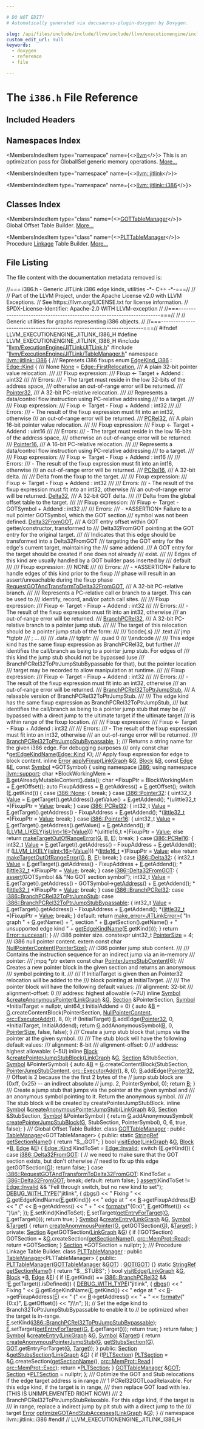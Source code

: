 ```yaml
---

# DO NOT EDIT!
# Automatically generated via docusaurus-plugin-doxygen by Doxygen.

slug: /api/files/include/include/llvm/include/llvm/executionengine/include/llvm/executionengine/jitlink/i386-h
custom_edit_url: null
keywords:
  - doxygen
  - reference
  - file

---
```





# The `i386.h` File Reference

<DoxygenPage pluginConfig={pluginConfig}>



## Included Headers

<IncludesList>
<IncludesListItem
  filePath="llvm/ExecutionEngine/JITLink/JITLink.h"
  permalink="/docs/api/files/include/include/llvm/include/llvm/executionengine/include/llvm/executionengine/jitlink/jitlink-h"
  isLocal="true" />
<IncludesListItem
  filePath="llvm/ExecutionEngine/JITLink/TableManager.h"
  permalink="/docs/api/files/include/include/llvm/include/llvm/executionengine/include/llvm/executionengine/jitlink/tablemanager-h"
  isLocal="true" />
</IncludesList>

## Namespaces Index

<MembersIndex>

<MembersIndexItem
  type="namespace"
  name={<><a href="/docs/api/namespaces/llvm">llvm</a></>}>
This is an optimization pass for GlobalISel generic memory operations. <a href="/docs/api/namespaces/llvm/#details">More...</a>
</MembersIndexItem>

<MembersIndexItem
  type="namespace"
  name={<><a href="/docs/api/namespaces/llvm/jitlink">llvm::jitlink</a></>}>
</MembersIndexItem>

<MembersIndexItem
  type="namespace"
  name={<><a href="/docs/api/namespaces/llvm/jitlink/i386">llvm::jitlink::i386</a></>}>
</MembersIndexItem>

</MembersIndex>

## Classes Index

<MembersIndex>

<MembersIndexItem
  type="class"
  name={<><a href="/docs/api/classes/llvm/jitlink/i386/gottablemanager">GOTTableManager</a></>}>
Global Offset Table Builder. <a href="/docs/api/classes/llvm/jitlink/i386/gottablemanager/#details">More...</a>
</MembersIndexItem>

<MembersIndexItem
  type="class"
  name={<><a href="/docs/api/classes/llvm/jitlink/i386/plttablemanager">PLTTableManager</a></>}>
Procedure <a href="/docs/api/namespaces/llvm/jitlink/#abee99c9c75d23a0304e5e58e3128a55f">Linkage</a> Table Builder. <a href="/docs/api/classes/llvm/jitlink/i386/plttablemanager/#details">More...</a>
</MembersIndexItem>

</MembersIndex>


## File Listing

The file content with the documentation metadata removed is:

<ProgramListing>

<Link id="l00001" /><CodeLine lineNumber="1"><span class="doxyHighlightComment">//=== i386.h - Generic JITLink i386 edge kinds, utilities -&#42;- C++ -&#42;-===//</span></CodeLine>
<Link id="l00002" /><CodeLine lineNumber="2"><span class="doxyHighlightComment">//</span></CodeLine>
<Link id="l00003" /><CodeLine lineNumber="3"><span class="doxyHighlightComment">// Part of the LLVM Project, under the Apache License v2.0 with LLVM Exceptions.</span></CodeLine>
<Link id="l00004" /><CodeLine lineNumber="4"><span class="doxyHighlightComment">// See https://llvm.org/LICENSE.txt for license information.</span></CodeLine>
<Link id="l00005" /><CodeLine lineNumber="5"><span class="doxyHighlightComment">// SPDX-License-Identifier: Apache-2.0 WITH LLVM-exception</span></CodeLine>
<Link id="l00006" /><CodeLine lineNumber="6"><span class="doxyHighlightComment">//</span></CodeLine>
<Link id="l00007" /><CodeLine lineNumber="7"><span class="doxyHighlightComment">//===----------------------------------------------------------------------===//</span></CodeLine>
<Link id="l00008" /><CodeLine lineNumber="8"><span class="doxyHighlightComment">//</span></CodeLine>
<Link id="l00009" /><CodeLine lineNumber="9"><span class="doxyHighlightComment">// Generic utilities for graphs representing i386 objects.</span></CodeLine>
<Link id="l00010" /><CodeLine lineNumber="10"><span class="doxyHighlightComment">//</span></CodeLine>
<Link id="l00011" /><CodeLine lineNumber="11"><span class="doxyHighlightComment">//===----------------------------------------------------------------------===//</span></CodeLine>
<Link id="l00012" /><CodeLine lineNumber="12"></CodeLine>
<Link id="l00013" /><CodeLine lineNumber="13"><span class="doxyHighlightPreprocessor">#ifndef LLVM&#95;EXECUTIONENGINE&#95;JITLINK&#95;I386&#95;H</span></CodeLine>
<Link id="l00014" /><CodeLine lineNumber="14"><span class="doxyHighlightPreprocessor">#define LLVM&#95;EXECUTIONENGINE&#95;JITLINK&#95;I386&#95;H</span></CodeLine>
<Link id="l00015" /><CodeLine lineNumber="15"></CodeLine>
<Link id="l00016" /><CodeLine lineNumber="16"><span class="doxyHighlightPreprocessor">#include &quot;<a href="/docs/api/files/include/include/llvm/include/llvm/executionengine/include/llvm/executionengine/jitlink/jitlink-h">llvm/ExecutionEngine/JITLink/JITLink.h</a>&quot;</span></CodeLine>
<Link id="l00017" /><CodeLine lineNumber="17"><span class="doxyHighlightPreprocessor">#include &quot;<a href="/docs/api/files/include/include/llvm/include/llvm/executionengine/include/llvm/executionengine/jitlink/tablemanager-h">llvm/ExecutionEngine/JITLink/TableManager.h</a>&quot;</span></CodeLine>
<Link id="l00018" /><CodeLine lineNumber="18"></CodeLine>
<Link id="l00019" /><CodeLine lineNumber="19" lineLink="/docs/api/namespaces/llvm/jitlink/i386"><span class="doxyHighlightKeyword">namespace </span><span class="doxyHighlight"><a href="/docs/api/namespaces/llvm/jitlink/i386">llvm::jitlink::i386</a> &#123;</span></CodeLine>
<Link id="l00020" /><CodeLine lineNumber="20"><span class="doxyHighlightComment">/// Represets i386 fixups</span></CodeLine>
<Link id="l00021" /><CodeLine lineNumber="21" lineLink="/docs/api/namespaces/llvm/jitlink/i386/#ab5b12c7ab25aac492521ed299ab357d4"><span class="doxyHighlightKeyword">enum</span><span class="doxyHighlight"> <a href="/docs/api/namespaces/llvm/jitlink/i386/#ab5b12c7ab25aac492521ed299ab357d4">EdgeKind&#95;i386</a> : <a href="/docs/api/classes/llvm/jitlink/edge/#af18145da213e6c4033b368d657e80baa">Edge::Kind</a> &#123;</span></CodeLine>
<Link id="l00022" /><CodeLine lineNumber="22"></CodeLine>
<Link id="l00023" /><CodeLine lineNumber="23"><span class="doxyHighlightComment">  /// None</span></CodeLine>
<Link id="l00024" /><CodeLine lineNumber="24" lineLink="/docs/api/namespaces/llvm/jitlink/i386/#ab5b12c7ab25aac492521ed299ab357d4a54fe5e0c95650c41d0257689b94d8786"><span class="doxyHighlight">  <a href="/docs/api/namespaces/llvm/jitlink/i386/#ab5b12c7ab25aac492521ed299ab357d4a54fe5e0c95650c41d0257689b94d8786">None</a> = <a href="/docs/api/classes/llvm/jitlink/edge/#aa21629cef4aed37ffc47ef8681c46a99a7dba74c98b54c6fcbed345c3f4adea4a">Edge::FirstRelocation</a>,</span></CodeLine>
<Link id="l00025" /><CodeLine lineNumber="25"></CodeLine>
<Link id="l00026" /><CodeLine lineNumber="26"><span class="doxyHighlightComment">  /// A plain 32-bit pointer value relocation.</span></CodeLine>
<Link id="l00027" /><CodeLine lineNumber="27"><span class="doxyHighlightComment">  ///</span></CodeLine>
<Link id="l00028" /><CodeLine lineNumber="28"><span class="doxyHighlightComment">  /// Fixup expression:</span></CodeLine>
<Link id="l00029" /><CodeLine lineNumber="29"><span class="doxyHighlightComment">  ///   Fixup &lt;- Target + Addend : uint32</span></CodeLine>
<Link id="l00030" /><CodeLine lineNumber="30"><span class="doxyHighlightComment">  ///</span></CodeLine>
<Link id="l00031" /><CodeLine lineNumber="31"><span class="doxyHighlightComment">  /// Errors:</span></CodeLine>
<Link id="l00032" /><CodeLine lineNumber="32"><span class="doxyHighlightComment">  ///   - The target must reside in the low 32-bits of the address space,</span></CodeLine>
<Link id="l00033" /><CodeLine lineNumber="33"><span class="doxyHighlightComment">  ///     otherwise an out-of-range error will be returned.</span></CodeLine>
<Link id="l00034" /><CodeLine lineNumber="34"><span class="doxyHighlightComment">  ///</span></CodeLine>
<Link id="l00035" /><CodeLine lineNumber="35" lineLink="/docs/api/namespaces/llvm/jitlink/i386/#ab5b12c7ab25aac492521ed299ab357d4ad4dd07c25270ad41112bab2f6144e5b8"><span class="doxyHighlight">  <a href="/docs/api/namespaces/llvm/jitlink/i386/#ab5b12c7ab25aac492521ed299ab357d4ad4dd07c25270ad41112bab2f6144e5b8">Pointer32</a>,</span></CodeLine>
<Link id="l00036" /><CodeLine lineNumber="36"></CodeLine>
<Link id="l00037" /><CodeLine lineNumber="37"><span class="doxyHighlightComment">  /// A 32-bit PC-relative relocation.</span></CodeLine>
<Link id="l00038" /><CodeLine lineNumber="38"><span class="doxyHighlightComment">  ///</span></CodeLine>
<Link id="l00039" /><CodeLine lineNumber="39"><span class="doxyHighlightComment">  /// Represents a data/control flow instruction using PC-relative addressing</span></CodeLine>
<Link id="l00040" /><CodeLine lineNumber="40"><span class="doxyHighlightComment">  /// to a target.</span></CodeLine>
<Link id="l00041" /><CodeLine lineNumber="41"><span class="doxyHighlightComment">  ///</span></CodeLine>
<Link id="l00042" /><CodeLine lineNumber="42"><span class="doxyHighlightComment">  /// Fixup expression:</span></CodeLine>
<Link id="l00043" /><CodeLine lineNumber="43"><span class="doxyHighlightComment">  ///   Fixup &lt;- Target - Fixup + Addend : int32</span></CodeLine>
<Link id="l00044" /><CodeLine lineNumber="44"><span class="doxyHighlightComment">  ///</span></CodeLine>
<Link id="l00045" /><CodeLine lineNumber="45"><span class="doxyHighlightComment">  /// Errors:</span></CodeLine>
<Link id="l00046" /><CodeLine lineNumber="46"><span class="doxyHighlightComment">  ///   - The result of the fixup expression must fit into an int32, otherwise</span></CodeLine>
<Link id="l00047" /><CodeLine lineNumber="47"><span class="doxyHighlightComment">  ///     an out-of-range error will be returned.</span></CodeLine>
<Link id="l00048" /><CodeLine lineNumber="48"><span class="doxyHighlightComment">  ///</span></CodeLine>
<Link id="l00049" /><CodeLine lineNumber="49" lineLink="/docs/api/namespaces/llvm/jitlink/i386/#ab5b12c7ab25aac492521ed299ab357d4a47d10bc81ee8242157fe8e01b342b73a"><span class="doxyHighlight">  <a href="/docs/api/namespaces/llvm/jitlink/i386/#ab5b12c7ab25aac492521ed299ab357d4a47d10bc81ee8242157fe8e01b342b73a">PCRel32</a>,</span></CodeLine>
<Link id="l00050" /><CodeLine lineNumber="50"></CodeLine>
<Link id="l00051" /><CodeLine lineNumber="51"><span class="doxyHighlightComment">  /// A plain 16-bit pointer value relocation.</span></CodeLine>
<Link id="l00052" /><CodeLine lineNumber="52"><span class="doxyHighlightComment">  ///</span></CodeLine>
<Link id="l00053" /><CodeLine lineNumber="53"><span class="doxyHighlightComment">  /// Fixup expression:</span></CodeLine>
<Link id="l00054" /><CodeLine lineNumber="54"><span class="doxyHighlightComment">  ///   Fixup &lt;- Target + Addend : uint16</span></CodeLine>
<Link id="l00055" /><CodeLine lineNumber="55"><span class="doxyHighlightComment">  ///</span></CodeLine>
<Link id="l00056" /><CodeLine lineNumber="56"><span class="doxyHighlightComment">  /// Errors:</span></CodeLine>
<Link id="l00057" /><CodeLine lineNumber="57"><span class="doxyHighlightComment">  ///   - The target must reside in the low 16-bits of the address space,</span></CodeLine>
<Link id="l00058" /><CodeLine lineNumber="58"><span class="doxyHighlightComment">  ///     otherwise an out-of-range error will be returned.</span></CodeLine>
<Link id="l00059" /><CodeLine lineNumber="59"><span class="doxyHighlightComment">  ///</span></CodeLine>
<Link id="l00060" /><CodeLine lineNumber="60" lineLink="/docs/api/namespaces/llvm/jitlink/i386/#ab5b12c7ab25aac492521ed299ab357d4ae9aae291a294099fd9442fbab0b4d1b0"><span class="doxyHighlight">  <a href="/docs/api/namespaces/llvm/jitlink/i386/#ab5b12c7ab25aac492521ed299ab357d4ae9aae291a294099fd9442fbab0b4d1b0">Pointer16</a>,</span></CodeLine>
<Link id="l00061" /><CodeLine lineNumber="61"></CodeLine>
<Link id="l00062" /><CodeLine lineNumber="62"><span class="doxyHighlightComment">  /// A 16-bit PC-relative relocation.</span></CodeLine>
<Link id="l00063" /><CodeLine lineNumber="63"><span class="doxyHighlightComment">  ///</span></CodeLine>
<Link id="l00064" /><CodeLine lineNumber="64"><span class="doxyHighlightComment">  /// Represents a data/control flow instruction using PC-relative addressing</span></CodeLine>
<Link id="l00065" /><CodeLine lineNumber="65"><span class="doxyHighlightComment">  /// to a target.</span></CodeLine>
<Link id="l00066" /><CodeLine lineNumber="66"><span class="doxyHighlightComment">  ///</span></CodeLine>
<Link id="l00067" /><CodeLine lineNumber="67"><span class="doxyHighlightComment">  /// Fixup expression:</span></CodeLine>
<Link id="l00068" /><CodeLine lineNumber="68"><span class="doxyHighlightComment">  ///   Fixup &lt;- Target - Fixup + Addend : int16</span></CodeLine>
<Link id="l00069" /><CodeLine lineNumber="69"><span class="doxyHighlightComment">  ///</span></CodeLine>
<Link id="l00070" /><CodeLine lineNumber="70"><span class="doxyHighlightComment">  /// Errors:</span></CodeLine>
<Link id="l00071" /><CodeLine lineNumber="71"><span class="doxyHighlightComment">  ///   - The result of the fixup expression must fit into an int16, otherwise</span></CodeLine>
<Link id="l00072" /><CodeLine lineNumber="72"><span class="doxyHighlightComment">  ///     an out-of-range error will be returned.</span></CodeLine>
<Link id="l00073" /><CodeLine lineNumber="73"><span class="doxyHighlightComment">  ///</span></CodeLine>
<Link id="l00074" /><CodeLine lineNumber="74" lineLink="/docs/api/namespaces/llvm/jitlink/i386/#ab5b12c7ab25aac492521ed299ab357d4a9461d47b61aeb45c0ae578c1f47257d5"><span class="doxyHighlight">  <a href="/docs/api/namespaces/llvm/jitlink/i386/#ab5b12c7ab25aac492521ed299ab357d4a9461d47b61aeb45c0ae578c1f47257d5">PCRel16</a>,</span></CodeLine>
<Link id="l00075" /><CodeLine lineNumber="75"></CodeLine>
<Link id="l00076" /><CodeLine lineNumber="76"><span class="doxyHighlightComment">  /// A 32-bit delta.</span></CodeLine>
<Link id="l00077" /><CodeLine lineNumber="77"><span class="doxyHighlightComment">  ///</span></CodeLine>
<Link id="l00078" /><CodeLine lineNumber="78"><span class="doxyHighlightComment">  /// Delta from the fixup to the target.</span></CodeLine>
<Link id="l00079" /><CodeLine lineNumber="79"><span class="doxyHighlightComment">  ///</span></CodeLine>
<Link id="l00080" /><CodeLine lineNumber="80"><span class="doxyHighlightComment">  /// Fixup expression:</span></CodeLine>
<Link id="l00081" /><CodeLine lineNumber="81"><span class="doxyHighlightComment">  ///   Fixup &lt;- Target - Fixup + Addend : int32</span></CodeLine>
<Link id="l00082" /><CodeLine lineNumber="82"><span class="doxyHighlightComment">  ///</span></CodeLine>
<Link id="l00083" /><CodeLine lineNumber="83"><span class="doxyHighlightComment">  /// Errors:</span></CodeLine>
<Link id="l00084" /><CodeLine lineNumber="84"><span class="doxyHighlightComment">  ///   - The result of the fixup expression must fit into an int32, otherwise</span></CodeLine>
<Link id="l00085" /><CodeLine lineNumber="85"><span class="doxyHighlightComment">  ///     an out-of-range error will be returned.</span></CodeLine>
<Link id="l00086" /><CodeLine lineNumber="86" lineLink="/docs/api/namespaces/llvm/jitlink/i386/#ab5b12c7ab25aac492521ed299ab357d4a5e468cc52cc2a56b6aadd5c67fac81b7"><span class="doxyHighlight">  <a href="/docs/api/namespaces/llvm/jitlink/i386/#ab5b12c7ab25aac492521ed299ab357d4a5e468cc52cc2a56b6aadd5c67fac81b7">Delta32</a>,</span></CodeLine>
<Link id="l00087" /><CodeLine lineNumber="87"></CodeLine>
<Link id="l00088" /><CodeLine lineNumber="88"><span class="doxyHighlightComment">  /// A 32-bit GOT delta.</span></CodeLine>
<Link id="l00089" /><CodeLine lineNumber="89"><span class="doxyHighlightComment">  ///</span></CodeLine>
<Link id="l00090" /><CodeLine lineNumber="90"><span class="doxyHighlightComment">  /// Delta from the global offset table to the target.</span></CodeLine>
<Link id="l00091" /><CodeLine lineNumber="91"><span class="doxyHighlightComment">  ///</span></CodeLine>
<Link id="l00092" /><CodeLine lineNumber="92"><span class="doxyHighlightComment">  /// Fixup expression:</span></CodeLine>
<Link id="l00093" /><CodeLine lineNumber="93"><span class="doxyHighlightComment">  ///   Fixup &lt;- Target - GOTSymbol + Addend : int32</span></CodeLine>
<Link id="l00094" /><CodeLine lineNumber="94"><span class="doxyHighlightComment">  ///</span></CodeLine>
<Link id="l00095" /><CodeLine lineNumber="95"><span class="doxyHighlightComment">  /// Errors:</span></CodeLine>
<Link id="l00096" /><CodeLine lineNumber="96"><span class="doxyHighlightComment">  ///   - &#42;ASSERTION&#42; Failure to a null pointer GOTSymbol, which the GOT section</span></CodeLine>
<Link id="l00097" /><CodeLine lineNumber="97"><span class="doxyHighlightComment">  ///     symbol was not been defined.</span></CodeLine>
<Link id="l00098" /><CodeLine lineNumber="98" lineLink="/docs/api/namespaces/llvm/jitlink/i386/#ab5b12c7ab25aac492521ed299ab357d4a4733cbd257ce44d81ff8e234dd9c3ca0"><span class="doxyHighlight">  <a href="/docs/api/namespaces/llvm/jitlink/i386/#ab5b12c7ab25aac492521ed299ab357d4a4733cbd257ce44d81ff8e234dd9c3ca0">Delta32FromGOT</a>,</span></CodeLine>
<Link id="l00099" /><CodeLine lineNumber="99"></CodeLine>
<Link id="l00100" /><CodeLine lineNumber="100"><span class="doxyHighlightComment">  /// A GOT entry offset within GOT getter/constructor, transformed to</span></CodeLine>
<Link id="l00101" /><CodeLine lineNumber="101"><span class="doxyHighlightComment">  /// Delta32FromGOT pointing at the GOT entry for the original target.</span></CodeLine>
<Link id="l00102" /><CodeLine lineNumber="102"><span class="doxyHighlightComment">  ///</span></CodeLine>
<Link id="l00103" /><CodeLine lineNumber="103"><span class="doxyHighlightComment">  /// Indicates that this edge should be transformed into a Delta32FromGOT</span></CodeLine>
<Link id="l00104" /><CodeLine lineNumber="104"><span class="doxyHighlightComment">  /// targeting the GOT entry for the edge&#39;s current target, maintaining the</span></CodeLine>
<Link id="l00105" /><CodeLine lineNumber="105"><span class="doxyHighlightComment">  /// same addend.</span></CodeLine>
<Link id="l00106" /><CodeLine lineNumber="106"><span class="doxyHighlightComment">  /// A GOT entry for the target should be created if one does not already</span></CodeLine>
<Link id="l00107" /><CodeLine lineNumber="107"><span class="doxyHighlightComment">  /// exist.</span></CodeLine>
<Link id="l00108" /><CodeLine lineNumber="108"><span class="doxyHighlightComment">  ///</span></CodeLine>
<Link id="l00109" /><CodeLine lineNumber="109"><span class="doxyHighlightComment">  /// Edges of this kind are usually handled by a GOT builder pass inserted by</span></CodeLine>
<Link id="l00110" /><CodeLine lineNumber="110"><span class="doxyHighlightComment">  /// default</span></CodeLine>
<Link id="l00111" /><CodeLine lineNumber="111"><span class="doxyHighlightComment">  ///</span></CodeLine>
<Link id="l00112" /><CodeLine lineNumber="112"><span class="doxyHighlightComment">  /// Fixup expression:</span></CodeLine>
<Link id="l00113" /><CodeLine lineNumber="113"><span class="doxyHighlightComment">  ///   NONE</span></CodeLine>
<Link id="l00114" /><CodeLine lineNumber="114"><span class="doxyHighlightComment">  ///</span></CodeLine>
<Link id="l00115" /><CodeLine lineNumber="115"><span class="doxyHighlightComment">  /// Errors:</span></CodeLine>
<Link id="l00116" /><CodeLine lineNumber="116"><span class="doxyHighlightComment">  ///   - &#42;ASSERTION&#42; Failure to handle edges of this kind prior to the fixup</span></CodeLine>
<Link id="l00117" /><CodeLine lineNumber="117"><span class="doxyHighlightComment">  ///     phase will result in an assert/unreachable during the fixup phase</span></CodeLine>
<Link id="l00118" /><CodeLine lineNumber="118" lineLink="/docs/api/namespaces/llvm/jitlink/i386/#ab5b12c7ab25aac492521ed299ab357d4aa8133be772984451fd00483f26395c24"><span class="doxyHighlight">  <a href="/docs/api/namespaces/llvm/jitlink/i386/#ab5b12c7ab25aac492521ed299ab357d4aa8133be772984451fd00483f26395c24">RequestGOTAndTransformToDelta32FromGOT</a>,</span></CodeLine>
<Link id="l00119" /><CodeLine lineNumber="119"></CodeLine>
<Link id="l00120" /><CodeLine lineNumber="120"><span class="doxyHighlightComment">  /// A 32-bit PC-relative branch.</span></CodeLine>
<Link id="l00121" /><CodeLine lineNumber="121"><span class="doxyHighlightComment">  ///</span></CodeLine>
<Link id="l00122" /><CodeLine lineNumber="122"><span class="doxyHighlightComment">  /// Represents a PC-relative call or branch to a target. This can be used to</span></CodeLine>
<Link id="l00123" /><CodeLine lineNumber="123"><span class="doxyHighlightComment">  /// identify, record, and/or patch call sites.</span></CodeLine>
<Link id="l00124" /><CodeLine lineNumber="124"><span class="doxyHighlightComment">  ///</span></CodeLine>
<Link id="l00125" /><CodeLine lineNumber="125"><span class="doxyHighlightComment">  /// Fixup expression:</span></CodeLine>
<Link id="l00126" /><CodeLine lineNumber="126"><span class="doxyHighlightComment">  ///   Fixup &lt;- Target - Fixup + Addend : int32</span></CodeLine>
<Link id="l00127" /><CodeLine lineNumber="127"><span class="doxyHighlightComment">  ///</span></CodeLine>
<Link id="l00128" /><CodeLine lineNumber="128"><span class="doxyHighlightComment">  /// Errors:</span></CodeLine>
<Link id="l00129" /><CodeLine lineNumber="129"><span class="doxyHighlightComment">  ///   - The result of the fixup expression must fit into an int32, otherwise</span></CodeLine>
<Link id="l00130" /><CodeLine lineNumber="130"><span class="doxyHighlightComment">  ///     an out-of-range error will be returned.</span></CodeLine>
<Link id="l00131" /><CodeLine lineNumber="131"><span class="doxyHighlightComment">  ///</span></CodeLine>
<Link id="l00132" /><CodeLine lineNumber="132" lineLink="/docs/api/namespaces/llvm/jitlink/i386/#ab5b12c7ab25aac492521ed299ab357d4ab909c856e2b968674b459c652db52d21"><span class="doxyHighlight">  <a href="/docs/api/namespaces/llvm/jitlink/i386/#ab5b12c7ab25aac492521ed299ab357d4ab909c856e2b968674b459c652db52d21">BranchPCRel32</a>,</span></CodeLine>
<Link id="l00133" /><CodeLine lineNumber="133"></CodeLine>
<Link id="l00134" /><CodeLine lineNumber="134"><span class="doxyHighlightComment">  /// A 32-bit PC-relative branch to a pointer jump stub.</span></CodeLine>
<Link id="l00135" /><CodeLine lineNumber="135"><span class="doxyHighlightComment">  ///</span></CodeLine>
<Link id="l00136" /><CodeLine lineNumber="136"><span class="doxyHighlightComment">  /// The target of this relocation should be a pointer jump stub of the form:</span></CodeLine>
<Link id="l00137" /><CodeLine lineNumber="137"><span class="doxyHighlightComment">  ///</span></CodeLine>
<Link id="l00138" /><CodeLine lineNumber="138"><span class="doxyHighlightComment">  /// \\code&#123;.s&#125;</span></CodeLine>
<Link id="l00139" /><CodeLine lineNumber="139"><span class="doxyHighlightComment">  ///   .text</span></CodeLine>
<Link id="l00140" /><CodeLine lineNumber="140"><span class="doxyHighlightComment">  ///   jmp &#42;tgtptr</span></CodeLine>
<Link id="l00141" /><CodeLine lineNumber="141"><span class="doxyHighlightComment">  ///   ; ...</span></CodeLine>
<Link id="l00142" /><CodeLine lineNumber="142"><span class="doxyHighlightComment">  ///</span></CodeLine>
<Link id="l00143" /><CodeLine lineNumber="143"><span class="doxyHighlightComment">  ///   .data</span></CodeLine>
<Link id="l00144" /><CodeLine lineNumber="144"><span class="doxyHighlightComment">  ///   tgtptr:</span></CodeLine>
<Link id="l00145" /><CodeLine lineNumber="145"><span class="doxyHighlightComment">  ///     .quad 0</span></CodeLine>
<Link id="l00146" /><CodeLine lineNumber="146"><span class="doxyHighlightComment">  /// \\endcode</span></CodeLine>
<Link id="l00147" /><CodeLine lineNumber="147"><span class="doxyHighlightComment">  ///</span></CodeLine>
<Link id="l00148" /><CodeLine lineNumber="148"><span class="doxyHighlightComment">  /// This edge kind has the same fixup expression as BranchPCRel32, but further</span></CodeLine>
<Link id="l00149" /><CodeLine lineNumber="149"><span class="doxyHighlightComment">  /// identifies the call/branch as being to a pointer jump stub. For edges of</span></CodeLine>
<Link id="l00150" /><CodeLine lineNumber="150"><span class="doxyHighlightComment">  /// this kind the jump stub should not be bypassed (use</span></CodeLine>
<Link id="l00151" /><CodeLine lineNumber="151"><span class="doxyHighlightComment">  /// BranchPCRel32ToPtrJumpStubBypassable for that), but the pointer location</span></CodeLine>
<Link id="l00152" /><CodeLine lineNumber="152"><span class="doxyHighlightComment">  /// target may be recorded to allow manipulation at runtime.</span></CodeLine>
<Link id="l00153" /><CodeLine lineNumber="153"><span class="doxyHighlightComment">  ///</span></CodeLine>
<Link id="l00154" /><CodeLine lineNumber="154"><span class="doxyHighlightComment">  /// Fixup expression:</span></CodeLine>
<Link id="l00155" /><CodeLine lineNumber="155"><span class="doxyHighlightComment">  ///   Fixup &lt;- Target - Fixup + Addend : int32</span></CodeLine>
<Link id="l00156" /><CodeLine lineNumber="156"><span class="doxyHighlightComment">  ///</span></CodeLine>
<Link id="l00157" /><CodeLine lineNumber="157"><span class="doxyHighlightComment">  /// Errors:</span></CodeLine>
<Link id="l00158" /><CodeLine lineNumber="158"><span class="doxyHighlightComment">  ///   - The result of the fixup expression must fit into an int32, otherwise</span></CodeLine>
<Link id="l00159" /><CodeLine lineNumber="159"><span class="doxyHighlightComment">  ///     an out-of-range error will be returned.</span></CodeLine>
<Link id="l00160" /><CodeLine lineNumber="160"><span class="doxyHighlightComment">  ///</span></CodeLine>
<Link id="l00161" /><CodeLine lineNumber="161" lineLink="/docs/api/namespaces/llvm/jitlink/i386/#ab5b12c7ab25aac492521ed299ab357d4a645439244937f896e50b86e2de4f90a0"><span class="doxyHighlight">  <a href="/docs/api/namespaces/llvm/jitlink/i386/#ab5b12c7ab25aac492521ed299ab357d4a645439244937f896e50b86e2de4f90a0">BranchPCRel32ToPtrJumpStub</a>,</span></CodeLine>
<Link id="l00162" /><CodeLine lineNumber="162"></CodeLine>
<Link id="l00163" /><CodeLine lineNumber="163"><span class="doxyHighlightComment">  /// A relaxable version of BranchPCRel32ToPtrJumpStub.</span></CodeLine>
<Link id="l00164" /><CodeLine lineNumber="164"><span class="doxyHighlightComment">  ///</span></CodeLine>
<Link id="l00165" /><CodeLine lineNumber="165"><span class="doxyHighlightComment">  /// The edge kind has the same fixup expression as BranchPCRel32ToPtrJumpStub,</span></CodeLine>
<Link id="l00166" /><CodeLine lineNumber="166"><span class="doxyHighlightComment">  /// but identifies the call/branch as being to a pointer jump stub that may be</span></CodeLine>
<Link id="l00167" /><CodeLine lineNumber="167"><span class="doxyHighlightComment">  /// bypassed with a direct jump to the ultimate target if the ultimate target</span></CodeLine>
<Link id="l00168" /><CodeLine lineNumber="168"><span class="doxyHighlightComment">  /// is within range of the fixup location.</span></CodeLine>
<Link id="l00169" /><CodeLine lineNumber="169"><span class="doxyHighlightComment">  ///</span></CodeLine>
<Link id="l00170" /><CodeLine lineNumber="170"><span class="doxyHighlightComment">  /// Fixup expression:</span></CodeLine>
<Link id="l00171" /><CodeLine lineNumber="171"><span class="doxyHighlightComment">  ///   Fixup &lt;- Target - Fixup + Addend : int32</span></CodeLine>
<Link id="l00172" /><CodeLine lineNumber="172"><span class="doxyHighlightComment">  ///</span></CodeLine>
<Link id="l00173" /><CodeLine lineNumber="173"><span class="doxyHighlightComment">  /// Errors:</span></CodeLine>
<Link id="l00174" /><CodeLine lineNumber="174"><span class="doxyHighlightComment">  ///   - The result of the fixup expression must fit into an int32, otherwise</span></CodeLine>
<Link id="l00175" /><CodeLine lineNumber="175"><span class="doxyHighlightComment">  ///     an out-of-range error will be returned.</span></CodeLine>
<Link id="l00176" /><CodeLine lineNumber="176"><span class="doxyHighlightComment">  ///</span></CodeLine>
<Link id="l00177" /><CodeLine lineNumber="177" lineLink="/docs/api/namespaces/llvm/jitlink/i386/#ab5b12c7ab25aac492521ed299ab357d4a032d3ec55a73bf3dd3dde3c7c15cd1d8"><span class="doxyHighlight">  <a href="/docs/api/namespaces/llvm/jitlink/i386/#ab5b12c7ab25aac492521ed299ab357d4a032d3ec55a73bf3dd3dde3c7c15cd1d8">BranchPCRel32ToPtrJumpStubBypassable</a>,</span></CodeLine>
<Link id="l00178" /><CodeLine lineNumber="178"><span class="doxyHighlight">&#125;;</span></CodeLine>
<Link id="l00179" /><CodeLine lineNumber="179"></CodeLine>
<Link id="l00180" /><CodeLine lineNumber="180"><span class="doxyHighlightComment">/// Returns a string name for the given i386 edge. For debugging purposes</span></CodeLine>
<Link id="l00181" /><CodeLine lineNumber="181"><span class="doxyHighlightComment">/// only</span></CodeLine>
<Link id="l00182" /><CodeLine lineNumber="182"><span class="doxyHighlightKeyword">const</span><span class="doxyHighlight"> </span><span class="doxyHighlightKeywordType">char</span><span class="doxyHighlight"> &#42;<a href="/docs/api/namespaces/llvm/jitlink/i386/#af34d9ccf9d307a0f17db132d098383ec">getEdgeKindName</a>(<a href="/docs/api/classes/llvm/jitlink/edge/#af18145da213e6c4033b368d657e80baa">Edge::Kind</a> K);</span></CodeLine>
<Link id="l00183" /><CodeLine lineNumber="183"></CodeLine>
<Link id="l00184" /><CodeLine lineNumber="184"><span class="doxyHighlightComment">/// Apply fixup expression for edge to block content.</span></CodeLine>
<Link id="l00185" /><CodeLine lineNumber="185" lineLink="/docs/api/namespaces/llvm/jitlink/i386/#a1cf84875ae743236d8dd98fd56af9f7b"><span class="doxyHighlightKeyword">inline</span><span class="doxyHighlight"> <a href="/docs/api/classes/llvm/error">Error</a> <a href="/docs/api/namespaces/llvm/jitlink/i386/#a1cf84875ae743236d8dd98fd56af9f7b">applyFixup</a>(<a href="/docs/api/classes/llvm/jitlink/linkgraph">LinkGraph</a> &amp;<a href="/docs/api/files/lib/lib/support/md5-cpp/#ad96b7cf3182ce2ba85e5a7a93b12c441">G</a>, <a href="/docs/api/classes/llvm/jitlink/block">Block</a> &amp;<a href="/docs/api/files/lib/lib/ir/builtingcs-cpp/#ae76959fe811ba090de4cba69ac00f1da">B</a>, </span><span class="doxyHighlightKeyword">const</span><span class="doxyHighlight"> <a href="/docs/api/classes/llvm/jitlink/edge">Edge</a> &amp;<a href="/docs/api/files/lib/lib/ir/builtingcs-cpp/#abb2b3a60ccc38a28239e19a1646e0c8a">E</a>,</span></CodeLine>
<Link id="l00186" /><CodeLine lineNumber="186"><span class="doxyHighlight">                        </span><span class="doxyHighlightKeyword">const</span><span class="doxyHighlight"> <a href="/docs/api/classes/llvm/jitlink/symbol">Symbol</a> &#42;GOTSymbol) &#123;</span></CodeLine>
<Link id="l00187" /><CodeLine lineNumber="187"><span class="doxyHighlight">  </span><span class="doxyHighlightKeyword">using namespace </span><span class="doxyHighlight"><a href="/docs/api/namespaces/llvm/jitlink/i386">i386</a>;</span></CodeLine>
<Link id="l00188" /><CodeLine lineNumber="188"><span class="doxyHighlight">  </span><span class="doxyHighlightKeyword">using namespace </span><span class="doxyHighlight"><a href="/docs/api/namespaces/llvm/support">llvm::support</a>;</span></CodeLine>
<Link id="l00189" /><CodeLine lineNumber="189"></CodeLine>
<Link id="l00190" /><CodeLine lineNumber="190"><span class="doxyHighlight">  </span><span class="doxyHighlightKeywordType">char</span><span class="doxyHighlight"> &#42;BlockWorkingMem = <a href="/docs/api/files/lib/lib/ir/builtingcs-cpp/#ae76959fe811ba090de4cba69ac00f1da">B</a>.getAlreadyMutableContent().data();</span></CodeLine>
<Link id="l00191" /><CodeLine lineNumber="191"><span class="doxyHighlight">  </span><span class="doxyHighlightKeywordType">char</span><span class="doxyHighlight"> &#42;FixupPtr = BlockWorkingMem + <a href="/docs/api/files/lib/lib/ir/builtingcs-cpp/#abb2b3a60ccc38a28239e19a1646e0c8a">E</a>.getOffset();</span></CodeLine>
<Link id="l00192" /><CodeLine lineNumber="192"><span class="doxyHighlight">  </span><span class="doxyHighlightKeyword">auto</span><span class="doxyHighlight"> FixupAddress = <a href="/docs/api/files/lib/lib/ir/builtingcs-cpp/#ae76959fe811ba090de4cba69ac00f1da">B</a>.getAddress() + <a href="/docs/api/files/lib/lib/ir/builtingcs-cpp/#abb2b3a60ccc38a28239e19a1646e0c8a">E</a>.getOffset();</span></CodeLine>
<Link id="l00193" /><CodeLine lineNumber="193"></CodeLine>
<Link id="l00194" /><CodeLine lineNumber="194"><span class="doxyHighlight">  </span><span class="doxyHighlightKeywordFlow">switch</span><span class="doxyHighlight"> (<a href="/docs/api/files/lib/lib/ir/builtingcs-cpp/#abb2b3a60ccc38a28239e19a1646e0c8a">E</a>.getKind()) &#123;</span></CodeLine>
<Link id="l00195" /><CodeLine lineNumber="195"><span class="doxyHighlight">  </span><span class="doxyHighlightKeywordFlow">case</span><span class="doxyHighlight"> <a href="/docs/api/namespaces/llvm/jitlink/i386/#ab5b12c7ab25aac492521ed299ab357d4a54fe5e0c95650c41d0257689b94d8786">i386::None</a>: &#123;</span></CodeLine>
<Link id="l00196" /><CodeLine lineNumber="196"><span class="doxyHighlight">    </span><span class="doxyHighlightKeywordFlow">break</span><span class="doxyHighlight">;</span></CodeLine>
<Link id="l00197" /><CodeLine lineNumber="197"><span class="doxyHighlight">  &#125;</span></CodeLine>
<Link id="l00198" /><CodeLine lineNumber="198"></CodeLine>
<Link id="l00199" /><CodeLine lineNumber="199"><span class="doxyHighlight">  </span><span class="doxyHighlightKeywordFlow">case</span><span class="doxyHighlight"> <a href="/docs/api/namespaces/llvm/jitlink/i386/#ab5b12c7ab25aac492521ed299ab357d4ad4dd07c25270ad41112bab2f6144e5b8">i386::Pointer32</a>: &#123;</span></CodeLine>
<Link id="l00200" /><CodeLine lineNumber="200"><span class="doxyHighlight">    uint32&#95;t <a href="/docs/api/classes/llvm/value">Value</a> = <a href="/docs/api/files/lib/lib/ir/builtingcs-cpp/#abb2b3a60ccc38a28239e19a1646e0c8a">E</a>.getTarget().getAddress().getValue() + <a href="/docs/api/files/lib/lib/ir/builtingcs-cpp/#abb2b3a60ccc38a28239e19a1646e0c8a">E</a>.getAddend();</span></CodeLine>
<Link id="l00201" /><CodeLine lineNumber="201"><span class="doxyHighlight">    &#42;(ulittle32&#95;t &#42;)FixupPtr = <a href="/docs/api/classes/llvm/value">Value</a>;</span></CodeLine>
<Link id="l00202" /><CodeLine lineNumber="202"><span class="doxyHighlight">    </span><span class="doxyHighlightKeywordFlow">break</span><span class="doxyHighlight">;</span></CodeLine>
<Link id="l00203" /><CodeLine lineNumber="203"><span class="doxyHighlight">  &#125;</span></CodeLine>
<Link id="l00204" /><CodeLine lineNumber="204"></CodeLine>
<Link id="l00205" /><CodeLine lineNumber="205"><span class="doxyHighlight">  </span><span class="doxyHighlightKeywordFlow">case</span><span class="doxyHighlight"> <a href="/docs/api/namespaces/llvm/jitlink/i386/#ab5b12c7ab25aac492521ed299ab357d4a47d10bc81ee8242157fe8e01b342b73a">i386::PCRel32</a>: &#123;</span></CodeLine>
<Link id="l00206" /><CodeLine lineNumber="206"><span class="doxyHighlight">    int32&#95;t <a href="/docs/api/classes/llvm/value">Value</a> = <a href="/docs/api/files/lib/lib/ir/builtingcs-cpp/#abb2b3a60ccc38a28239e19a1646e0c8a">E</a>.getTarget().getAddress() - FixupAddress + <a href="/docs/api/files/lib/lib/ir/builtingcs-cpp/#abb2b3a60ccc38a28239e19a1646e0c8a">E</a>.getAddend();</span></CodeLine>
<Link id="l00207" /><CodeLine lineNumber="207"><span class="doxyHighlight">    &#42;(<a href="/docs/api/namespaces/llvm/support/#a6e7b1b4608b407109ab27d3404c262cf">little32&#95;t</a> &#42;)FixupPtr = <a href="/docs/api/classes/llvm/value">Value</a>;</span></CodeLine>
<Link id="l00208" /><CodeLine lineNumber="208"><span class="doxyHighlight">    </span><span class="doxyHighlightKeywordFlow">break</span><span class="doxyHighlight">;</span></CodeLine>
<Link id="l00209" /><CodeLine lineNumber="209"><span class="doxyHighlight">  &#125;</span></CodeLine>
<Link id="l00210" /><CodeLine lineNumber="210"></CodeLine>
<Link id="l00211" /><CodeLine lineNumber="211"><span class="doxyHighlight">  </span><span class="doxyHighlightKeywordFlow">case</span><span class="doxyHighlight"> <a href="/docs/api/namespaces/llvm/jitlink/i386/#ab5b12c7ab25aac492521ed299ab357d4ae9aae291a294099fd9442fbab0b4d1b0">i386::Pointer16</a>: &#123;</span></CodeLine>
<Link id="l00212" /><CodeLine lineNumber="212"><span class="doxyHighlight">    uint32&#95;t <a href="/docs/api/classes/llvm/value">Value</a> = <a href="/docs/api/files/lib/lib/ir/builtingcs-cpp/#abb2b3a60ccc38a28239e19a1646e0c8a">E</a>.getTarget().getAddress().getValue() + <a href="/docs/api/files/lib/lib/ir/builtingcs-cpp/#abb2b3a60ccc38a28239e19a1646e0c8a">E</a>.getAddend();</span></CodeLine>
<Link id="l00213" /><CodeLine lineNumber="213"><span class="doxyHighlight">    </span><span class="doxyHighlightKeywordFlow">if</span><span class="doxyHighlight"> (<a href="/docs/api/files/include/include/llvm/include/llvm/support/compiler-h/#ae5b35beb6f127e5f47269e9124b886fb">LLVM&#95;LIKELY</a>(<a href="/docs/api/namespaces/llvm/#a87e65296f2a6d9570117a852af342764">isUInt&lt;16&gt;</a>(<a href="/docs/api/classes/llvm/value">Value</a>)))</span></CodeLine>
<Link id="l00214" /><CodeLine lineNumber="214"><span class="doxyHighlight">      &#42;(ulittle16&#95;t &#42;)FixupPtr = <a href="/docs/api/classes/llvm/value">Value</a>;</span></CodeLine>
<Link id="l00215" /><CodeLine lineNumber="215"><span class="doxyHighlight">    </span><span class="doxyHighlightKeywordFlow">else</span></CodeLine>
<Link id="l00216" /><CodeLine lineNumber="216"><span class="doxyHighlight">      </span><span class="doxyHighlightKeywordFlow">return</span><span class="doxyHighlight"> <a href="/docs/api/namespaces/llvm/jitlink/#a061c97aa3532f0b4a2390febaa911a65">makeTargetOutOfRangeError</a>(<a href="/docs/api/files/lib/lib/support/md5-cpp/#ad96b7cf3182ce2ba85e5a7a93b12c441">G</a>, <a href="/docs/api/files/lib/lib/ir/builtingcs-cpp/#ae76959fe811ba090de4cba69ac00f1da">B</a>, <a href="/docs/api/files/lib/lib/ir/builtingcs-cpp/#abb2b3a60ccc38a28239e19a1646e0c8a">E</a>);</span></CodeLine>
<Link id="l00217" /><CodeLine lineNumber="217"><span class="doxyHighlight">    </span><span class="doxyHighlightKeywordFlow">break</span><span class="doxyHighlight">;</span></CodeLine>
<Link id="l00218" /><CodeLine lineNumber="218"><span class="doxyHighlight">  &#125;</span></CodeLine>
<Link id="l00219" /><CodeLine lineNumber="219"></CodeLine>
<Link id="l00220" /><CodeLine lineNumber="220"><span class="doxyHighlight">  </span><span class="doxyHighlightKeywordFlow">case</span><span class="doxyHighlight"> <a href="/docs/api/namespaces/llvm/jitlink/i386/#ab5b12c7ab25aac492521ed299ab357d4a9461d47b61aeb45c0ae578c1f47257d5">i386::PCRel16</a>: &#123;</span></CodeLine>
<Link id="l00221" /><CodeLine lineNumber="221"><span class="doxyHighlight">    int32&#95;t <a href="/docs/api/classes/llvm/value">Value</a> = <a href="/docs/api/files/lib/lib/ir/builtingcs-cpp/#abb2b3a60ccc38a28239e19a1646e0c8a">E</a>.getTarget().getAddress() - FixupAddress + <a href="/docs/api/files/lib/lib/ir/builtingcs-cpp/#abb2b3a60ccc38a28239e19a1646e0c8a">E</a>.getAddend();</span></CodeLine>
<Link id="l00222" /><CodeLine lineNumber="222"><span class="doxyHighlight">    </span><span class="doxyHighlightKeywordFlow">if</span><span class="doxyHighlight"> (<a href="/docs/api/files/include/include/llvm/include/llvm/support/compiler-h/#ae5b35beb6f127e5f47269e9124b886fb">LLVM&#95;LIKELY</a>(<a href="/docs/api/namespaces/llvm/#a1a1e51a5952c3afa00875df90e7ae6f8">isInt&lt;16&gt;</a>(<a href="/docs/api/classes/llvm/value">Value</a>)))</span></CodeLine>
<Link id="l00223" /><CodeLine lineNumber="223"><span class="doxyHighlight">      &#42;(<a href="/docs/api/namespaces/llvm/support/#a09bc58ffb18bfc5ad503ffeb484eb584">little16&#95;t</a> &#42;)FixupPtr = <a href="/docs/api/classes/llvm/value">Value</a>;</span></CodeLine>
<Link id="l00224" /><CodeLine lineNumber="224"><span class="doxyHighlight">    </span><span class="doxyHighlightKeywordFlow">else</span></CodeLine>
<Link id="l00225" /><CodeLine lineNumber="225"><span class="doxyHighlight">      </span><span class="doxyHighlightKeywordFlow">return</span><span class="doxyHighlight"> <a href="/docs/api/namespaces/llvm/jitlink/#a061c97aa3532f0b4a2390febaa911a65">makeTargetOutOfRangeError</a>(<a href="/docs/api/files/lib/lib/support/md5-cpp/#ad96b7cf3182ce2ba85e5a7a93b12c441">G</a>, <a href="/docs/api/files/lib/lib/ir/builtingcs-cpp/#ae76959fe811ba090de4cba69ac00f1da">B</a>, <a href="/docs/api/files/lib/lib/ir/builtingcs-cpp/#abb2b3a60ccc38a28239e19a1646e0c8a">E</a>);</span></CodeLine>
<Link id="l00226" /><CodeLine lineNumber="226"><span class="doxyHighlight">    </span><span class="doxyHighlightKeywordFlow">break</span><span class="doxyHighlight">;</span></CodeLine>
<Link id="l00227" /><CodeLine lineNumber="227"><span class="doxyHighlight">  &#125;</span></CodeLine>
<Link id="l00228" /><CodeLine lineNumber="228"></CodeLine>
<Link id="l00229" /><CodeLine lineNumber="229"><span class="doxyHighlight">  </span><span class="doxyHighlightKeywordFlow">case</span><span class="doxyHighlight"> <a href="/docs/api/namespaces/llvm/jitlink/i386/#ab5b12c7ab25aac492521ed299ab357d4a5e468cc52cc2a56b6aadd5c67fac81b7">i386::Delta32</a>: &#123;</span></CodeLine>
<Link id="l00230" /><CodeLine lineNumber="230"><span class="doxyHighlight">    int32&#95;t <a href="/docs/api/classes/llvm/value">Value</a> = <a href="/docs/api/files/lib/lib/ir/builtingcs-cpp/#abb2b3a60ccc38a28239e19a1646e0c8a">E</a>.getTarget().getAddress() - FixupAddress + <a href="/docs/api/files/lib/lib/ir/builtingcs-cpp/#abb2b3a60ccc38a28239e19a1646e0c8a">E</a>.getAddend();</span></CodeLine>
<Link id="l00231" /><CodeLine lineNumber="231"><span class="doxyHighlight">    &#42;(<a href="/docs/api/namespaces/llvm/support/#a6e7b1b4608b407109ab27d3404c262cf">little32&#95;t</a> &#42;)FixupPtr = <a href="/docs/api/classes/llvm/value">Value</a>;</span></CodeLine>
<Link id="l00232" /><CodeLine lineNumber="232"><span class="doxyHighlight">    </span><span class="doxyHighlightKeywordFlow">break</span><span class="doxyHighlight">;</span></CodeLine>
<Link id="l00233" /><CodeLine lineNumber="233"><span class="doxyHighlight">  &#125;</span></CodeLine>
<Link id="l00234" /><CodeLine lineNumber="234"></CodeLine>
<Link id="l00235" /><CodeLine lineNumber="235"><span class="doxyHighlight">  </span><span class="doxyHighlightKeywordFlow">case</span><span class="doxyHighlight"> <a href="/docs/api/namespaces/llvm/jitlink/i386/#ab5b12c7ab25aac492521ed299ab357d4a4733cbd257ce44d81ff8e234dd9c3ca0">i386::Delta32FromGOT</a>: &#123;</span></CodeLine>
<Link id="l00236" /><CodeLine lineNumber="236"><span class="doxyHighlight">    <a href="/docs/api/files/lib/lib/target/lib/target/amdgpu/silowercontrolflow-cpp/#a4868c5d81c5ccc98c47aeab6244346a0">assert</a>(GOTSymbol &amp;&amp; </span><span class="doxyHighlightStringLiteral">&quot;No GOT section symbol&quot;</span><span class="doxyHighlight">);</span></CodeLine>
<Link id="l00237" /><CodeLine lineNumber="237"><span class="doxyHighlight">    int32&#95;t <a href="/docs/api/classes/llvm/value">Value</a> =</span></CodeLine>
<Link id="l00238" /><CodeLine lineNumber="238"><span class="doxyHighlight">        <a href="/docs/api/files/lib/lib/ir/builtingcs-cpp/#abb2b3a60ccc38a28239e19a1646e0c8a">E</a>.getTarget().getAddress() - GOTSymbol-&gt;<a href="/docs/api/classes/llvm/jitlink/symbol/#a9266b50b560808e8f69eb394690d79c4">getAddress</a>() + <a href="/docs/api/files/lib/lib/ir/builtingcs-cpp/#abb2b3a60ccc38a28239e19a1646e0c8a">E</a>.getAddend();</span></CodeLine>
<Link id="l00239" /><CodeLine lineNumber="239"><span class="doxyHighlight">    &#42;(<a href="/docs/api/namespaces/llvm/support/#a6e7b1b4608b407109ab27d3404c262cf">little32&#95;t</a> &#42;)FixupPtr = <a href="/docs/api/classes/llvm/value">Value</a>;</span></CodeLine>
<Link id="l00240" /><CodeLine lineNumber="240"><span class="doxyHighlight">    </span><span class="doxyHighlightKeywordFlow">break</span><span class="doxyHighlight">;</span></CodeLine>
<Link id="l00241" /><CodeLine lineNumber="241"><span class="doxyHighlight">  &#125;</span></CodeLine>
<Link id="l00242" /><CodeLine lineNumber="242"></CodeLine>
<Link id="l00243" /><CodeLine lineNumber="243"><span class="doxyHighlight">  </span><span class="doxyHighlightKeywordFlow">case</span><span class="doxyHighlight"> <a href="/docs/api/namespaces/llvm/jitlink/i386/#ab5b12c7ab25aac492521ed299ab357d4ab909c856e2b968674b459c652db52d21">i386::BranchPCRel32</a>:</span></CodeLine>
<Link id="l00244" /><CodeLine lineNumber="244"><span class="doxyHighlight">  </span><span class="doxyHighlightKeywordFlow">case</span><span class="doxyHighlight"> <a href="/docs/api/namespaces/llvm/jitlink/i386/#ab5b12c7ab25aac492521ed299ab357d4a645439244937f896e50b86e2de4f90a0">i386::BranchPCRel32ToPtrJumpStub</a>:</span></CodeLine>
<Link id="l00245" /><CodeLine lineNumber="245"><span class="doxyHighlight">  </span><span class="doxyHighlightKeywordFlow">case</span><span class="doxyHighlight"> <a href="/docs/api/namespaces/llvm/jitlink/i386/#ab5b12c7ab25aac492521ed299ab357d4a032d3ec55a73bf3dd3dde3c7c15cd1d8">i386::BranchPCRel32ToPtrJumpStubBypassable</a>: &#123;</span></CodeLine>
<Link id="l00246" /><CodeLine lineNumber="246"><span class="doxyHighlight">    int32&#95;t <a href="/docs/api/classes/llvm/value">Value</a> = <a href="/docs/api/files/lib/lib/ir/builtingcs-cpp/#abb2b3a60ccc38a28239e19a1646e0c8a">E</a>.getTarget().getAddress() - FixupAddress + <a href="/docs/api/files/lib/lib/ir/builtingcs-cpp/#abb2b3a60ccc38a28239e19a1646e0c8a">E</a>.getAddend();</span></CodeLine>
<Link id="l00247" /><CodeLine lineNumber="247"><span class="doxyHighlight">    &#42;(<a href="/docs/api/namespaces/llvm/support/#a6e7b1b4608b407109ab27d3404c262cf">little32&#95;t</a> &#42;)FixupPtr = <a href="/docs/api/classes/llvm/value">Value</a>;</span></CodeLine>
<Link id="l00248" /><CodeLine lineNumber="248"><span class="doxyHighlight">    </span><span class="doxyHighlightKeywordFlow">break</span><span class="doxyHighlight">;</span></CodeLine>
<Link id="l00249" /><CodeLine lineNumber="249"><span class="doxyHighlight">  &#125;</span></CodeLine>
<Link id="l00250" /><CodeLine lineNumber="250"></CodeLine>
<Link id="l00251" /><CodeLine lineNumber="251"><span class="doxyHighlight">  </span><span class="doxyHighlightKeywordFlow">default</span><span class="doxyHighlight">:</span></CodeLine>
<Link id="l00252" /><CodeLine lineNumber="252"><span class="doxyHighlight">    </span><span class="doxyHighlightKeywordFlow">return</span><span class="doxyHighlight"> <a href="/docs/api/namespaces/llvm/#a9999bd897fc8a1648bd69b36fee2d357">make&#95;error&lt;JITLinkError&gt;</a>(</span></CodeLine>
<Link id="l00253" /><CodeLine lineNumber="253"><span class="doxyHighlight">        </span><span class="doxyHighlightStringLiteral">&quot;In graph &quot;</span><span class="doxyHighlight"> + <a href="/docs/api/files/lib/lib/support/md5-cpp/#ad96b7cf3182ce2ba85e5a7a93b12c441">G</a>.getName() + </span><span class="doxyHighlightStringLiteral">&quot;, section &quot;</span><span class="doxyHighlight"> + <a href="/docs/api/files/lib/lib/ir/builtingcs-cpp/#ae76959fe811ba090de4cba69ac00f1da">B</a>.getSection().getName() +</span></CodeLine>
<Link id="l00254" /><CodeLine lineNumber="254"><span class="doxyHighlight">        </span><span class="doxyHighlightStringLiteral">&quot; unsupported edge kind &quot;</span><span class="doxyHighlight"> + <a href="/docs/api/namespaces/llvm/jitlink/i386/#af34d9ccf9d307a0f17db132d098383ec">getEdgeKindName</a>(<a href="/docs/api/files/lib/lib/ir/builtingcs-cpp/#abb2b3a60ccc38a28239e19a1646e0c8a">E</a>.getKind()));</span></CodeLine>
<Link id="l00255" /><CodeLine lineNumber="255"><span class="doxyHighlight">  &#125;</span></CodeLine>
<Link id="l00256" /><CodeLine lineNumber="256"></CodeLine>
<Link id="l00257" /><CodeLine lineNumber="257"><span class="doxyHighlight">  </span><span class="doxyHighlightKeywordFlow">return</span><span class="doxyHighlight"> <a href="/docs/api/classes/llvm/error/#a4dfd0813c3d0e0a30439b5a3e9196b59">Error::success</a>();</span></CodeLine>
<Link id="l00258" /><CodeLine lineNumber="258"><span class="doxyHighlight">&#125;</span></CodeLine>
<Link id="l00259" /><CodeLine lineNumber="259"></CodeLine>
<Link id="l00260" /><CodeLine lineNumber="260"><span class="doxyHighlightComment">/// i386 pointer size.</span></CodeLine>
<Link id="l00261" /><CodeLine lineNumber="261" lineLink="/docs/api/namespaces/llvm/jitlink/i386/#a60a470b8f4a62ef8353485a3570d0591"><span class="doxyHighlightKeyword">constexpr</span><span class="doxyHighlight"> uint32&#95;t <a href="/docs/api/namespaces/llvm/jitlink/i386/#a60a470b8f4a62ef8353485a3570d0591">PointerSize</a> = 4;</span></CodeLine>
<Link id="l00262" /><CodeLine lineNumber="262"></CodeLine>
<Link id="l00263" /><CodeLine lineNumber="263"><span class="doxyHighlightComment">/// i386 null pointer content.</span></CodeLine>
<Link id="l00264" /><CodeLine lineNumber="264"><span class="doxyHighlightKeyword">extern</span><span class="doxyHighlight"> </span><span class="doxyHighlightKeyword">const</span><span class="doxyHighlight"> </span><span class="doxyHighlightKeywordType">char</span><span class="doxyHighlight"> <a href="/docs/api/namespaces/llvm/jitlink/i386/#abbd7edaafeb4fa06c154ac15f86d7ec0">NullPointerContent</a>&#91;<a href="/docs/api/namespaces/llvm/jitlink/i386/#a60a470b8f4a62ef8353485a3570d0591">PointerSize</a>&#93;;</span></CodeLine>
<Link id="l00265" /><CodeLine lineNumber="265"></CodeLine>
<Link id="l00266" /><CodeLine lineNumber="266"><span class="doxyHighlightComment">/// i386 pointer jump stub content.</span></CodeLine>
<Link id="l00267" /><CodeLine lineNumber="267"><span class="doxyHighlightComment">///</span></CodeLine>
<Link id="l00268" /><CodeLine lineNumber="268"><span class="doxyHighlightComment">/// Contains the instruction sequence for an indirect jump via an in-memory</span></CodeLine>
<Link id="l00269" /><CodeLine lineNumber="269"><span class="doxyHighlightComment">/// pointer:</span></CodeLine>
<Link id="l00270" /><CodeLine lineNumber="270"><span class="doxyHighlightComment">///   jmpq &#42;ptr</span></CodeLine>
<Link id="l00271" /><CodeLine lineNumber="271"><span class="doxyHighlightKeyword">extern</span><span class="doxyHighlight"> </span><span class="doxyHighlightKeyword">const</span><span class="doxyHighlight"> </span><span class="doxyHighlightKeywordType">char</span><span class="doxyHighlight"> <a href="/docs/api/namespaces/llvm/jitlink/i386/#aa9431605d4e7f6a9d3296938180284ea">PointerJumpStubContent</a>&#91;6&#93;;</span></CodeLine>
<Link id="l00272" /><CodeLine lineNumber="272"></CodeLine>
<Link id="l00273" /><CodeLine lineNumber="273"><span class="doxyHighlightComment">/// Creates a new pointer block in the given section and returns an anonymous</span></CodeLine>
<Link id="l00274" /><CodeLine lineNumber="274"><span class="doxyHighlightComment">/// symbol pointing to it.</span></CodeLine>
<Link id="l00275" /><CodeLine lineNumber="275"><span class="doxyHighlightComment">///</span></CodeLine>
<Link id="l00276" /><CodeLine lineNumber="276"><span class="doxyHighlightComment">/// If InitialTarget is given then an Pointer32 relocation will be added to the</span></CodeLine>
<Link id="l00277" /><CodeLine lineNumber="277"><span class="doxyHighlightComment">/// block pointing at InitialTarget.</span></CodeLine>
<Link id="l00278" /><CodeLine lineNumber="278"><span class="doxyHighlightComment">///</span></CodeLine>
<Link id="l00279" /><CodeLine lineNumber="279"><span class="doxyHighlightComment">/// The pointer block will have the following default values:</span></CodeLine>
<Link id="l00280" /><CodeLine lineNumber="280"><span class="doxyHighlightComment">///   alignment: 32-bit</span></CodeLine>
<Link id="l00281" /><CodeLine lineNumber="281"><span class="doxyHighlightComment">///   alignment-offset: 0</span></CodeLine>
<Link id="l00282" /><CodeLine lineNumber="282"><span class="doxyHighlightComment">///   address: highest allowable (~7U)</span></CodeLine>
<Link id="l00283" /><CodeLine lineNumber="283" lineLink="/docs/api/namespaces/llvm/jitlink/i386/#ac007f2f0fe33b64e019817ec931a4b79"><span class="doxyHighlightKeyword">inline</span><span class="doxyHighlight"> <a href="/docs/api/classes/llvm/jitlink/symbol">Symbol</a> &amp;<a href="/docs/api/namespaces/llvm/jitlink/i386/#ac007f2f0fe33b64e019817ec931a4b79">createAnonymousPointer</a>(<a href="/docs/api/classes/llvm/jitlink/linkgraph">LinkGraph</a> &amp;<a href="/docs/api/files/lib/lib/support/md5-cpp/#ad96b7cf3182ce2ba85e5a7a93b12c441">G</a>, <a href="/docs/api/classes/llvm/jitlink/section">Section</a> &amp;PointerSection,</span></CodeLine>
<Link id="l00284" /><CodeLine lineNumber="284"><span class="doxyHighlight">                                      <a href="/docs/api/classes/llvm/jitlink/symbol">Symbol</a> &#42;InitialTarget = </span><span class="doxyHighlightKeyword">nullptr</span><span class="doxyHighlight">,</span></CodeLine>
<Link id="l00285" /><CodeLine lineNumber="285"><span class="doxyHighlight">                                      uint64&#95;t InitialAddend = 0) &#123;</span></CodeLine>
<Link id="l00286" /><CodeLine lineNumber="286"><span class="doxyHighlight">  </span><span class="doxyHighlightKeyword">auto</span><span class="doxyHighlight"> &amp;<a href="/docs/api/files/lib/lib/ir/builtingcs-cpp/#ae76959fe811ba090de4cba69ac00f1da">B</a> = <a href="/docs/api/files/lib/lib/support/md5-cpp/#ad96b7cf3182ce2ba85e5a7a93b12c441">G</a>.createContentBlock(PointerSection, <a href="/docs/api/namespaces/llvm/jitlink/i386/#abbd7edaafeb4fa06c154ac15f86d7ec0">NullPointerContent</a>,</span></CodeLine>
<Link id="l00287" /><CodeLine lineNumber="287"><span class="doxyHighlight">                                 <a href="/docs/api/classes/llvm/orc/executoraddr">orc::ExecutorAddr</a>(), 8, 0);</span></CodeLine>
<Link id="l00288" /><CodeLine lineNumber="288"><span class="doxyHighlight">  </span><span class="doxyHighlightKeywordFlow">if</span><span class="doxyHighlight"> (InitialTarget)</span></CodeLine>
<Link id="l00289" /><CodeLine lineNumber="289"><span class="doxyHighlight">    <a href="/docs/api/files/lib/lib/ir/builtingcs-cpp/#ae76959fe811ba090de4cba69ac00f1da">B</a>.addEdge(<a href="/docs/api/namespaces/llvm/jitlink/i386/#ab5b12c7ab25aac492521ed299ab357d4ad4dd07c25270ad41112bab2f6144e5b8">Pointer32</a>, 0, &#42;InitialTarget, InitialAddend);</span></CodeLine>
<Link id="l00290" /><CodeLine lineNumber="290"><span class="doxyHighlight">  </span><span class="doxyHighlightKeywordFlow">return</span><span class="doxyHighlight"> <a href="/docs/api/files/lib/lib/support/md5-cpp/#ad96b7cf3182ce2ba85e5a7a93b12c441">G</a>.addAnonymousSymbol(<a href="/docs/api/files/lib/lib/ir/builtingcs-cpp/#ae76959fe811ba090de4cba69ac00f1da">B</a>, 0, <a href="/docs/api/namespaces/llvm/jitlink/i386/#a60a470b8f4a62ef8353485a3570d0591">PointerSize</a>, </span><span class="doxyHighlightKeyword">false</span><span class="doxyHighlight">, </span><span class="doxyHighlightKeyword">false</span><span class="doxyHighlight">);</span></CodeLine>
<Link id="l00291" /><CodeLine lineNumber="291"><span class="doxyHighlight">&#125;</span></CodeLine>
<Link id="l00292" /><CodeLine lineNumber="292"></CodeLine>
<Link id="l00293" /><CodeLine lineNumber="293"><span class="doxyHighlightComment">/// Create a jump stub block that jumps via the pointer at the given symbol.</span></CodeLine>
<Link id="l00294" /><CodeLine lineNumber="294"><span class="doxyHighlightComment">///</span></CodeLine>
<Link id="l00295" /><CodeLine lineNumber="295"><span class="doxyHighlightComment">/// The stub block will have the following default values:</span></CodeLine>
<Link id="l00296" /><CodeLine lineNumber="296"><span class="doxyHighlightComment">///   alignment: 8-bit</span></CodeLine>
<Link id="l00297" /><CodeLine lineNumber="297"><span class="doxyHighlightComment">///   alignment-offset: 0</span></CodeLine>
<Link id="l00298" /><CodeLine lineNumber="298"><span class="doxyHighlightComment">///   address: highest allowable: (~5U)</span></CodeLine>
<Link id="l00299" /><CodeLine lineNumber="299" lineLink="/docs/api/namespaces/llvm/jitlink/i386/#a10c6b85409593a97182da9d8018eb8b2"><span class="doxyHighlightKeyword">inline</span><span class="doxyHighlight"> <a href="/docs/api/classes/llvm/jitlink/block">Block</a> &amp;<a href="/docs/api/namespaces/llvm/jitlink/i386/#a10c6b85409593a97182da9d8018eb8b2">createPointerJumpStubBlock</a>(<a href="/docs/api/classes/llvm/jitlink/linkgraph">LinkGraph</a> &amp;<a href="/docs/api/files/lib/lib/support/md5-cpp/#ad96b7cf3182ce2ba85e5a7a93b12c441">G</a>, <a href="/docs/api/classes/llvm/jitlink/section">Section</a> &amp;StubSection,</span></CodeLine>
<Link id="l00300" /><CodeLine lineNumber="300"><span class="doxyHighlight">                                         <a href="/docs/api/classes/llvm/jitlink/symbol">Symbol</a> &amp;PointerSymbol) &#123;</span></CodeLine>
<Link id="l00301" /><CodeLine lineNumber="301"><span class="doxyHighlight">  </span><span class="doxyHighlightKeyword">auto</span><span class="doxyHighlight"> &amp;<a href="/docs/api/files/lib/lib/ir/builtingcs-cpp/#ae76959fe811ba090de4cba69ac00f1da">B</a> = <a href="/docs/api/files/lib/lib/support/md5-cpp/#ad96b7cf3182ce2ba85e5a7a93b12c441">G</a>.createContentBlock(StubSection, <a href="/docs/api/namespaces/llvm/jitlink/i386/#aa9431605d4e7f6a9d3296938180284ea">PointerJumpStubContent</a>,</span></CodeLine>
<Link id="l00302" /><CodeLine lineNumber="302"><span class="doxyHighlight">                                 <a href="/docs/api/classes/llvm/orc/executoraddr">orc::ExecutorAddr</a>(), 8, 0);</span></CodeLine>
<Link id="l00303" /><CodeLine lineNumber="303"><span class="doxyHighlight">  <a href="/docs/api/files/lib/lib/ir/builtingcs-cpp/#ae76959fe811ba090de4cba69ac00f1da">B</a>.addEdge(<a href="/docs/api/namespaces/llvm/jitlink/i386/#ab5b12c7ab25aac492521ed299ab357d4ad4dd07c25270ad41112bab2f6144e5b8">Pointer32</a>,</span></CodeLine>
<Link id="l00304" /><CodeLine lineNumber="304"><span class="doxyHighlight">            </span><span class="doxyHighlightComment">// Offset is 2 because the the first 2 bytes of the</span></CodeLine>
<Link id="l00305" /><CodeLine lineNumber="305"><span class="doxyHighlight">            </span><span class="doxyHighlightComment">// jump stub block are &#123;0xff, 0x25&#125; -- an indirect absolute</span></CodeLine>
<Link id="l00306" /><CodeLine lineNumber="306"><span class="doxyHighlight">            </span><span class="doxyHighlightComment">// jump.</span></CodeLine>
<Link id="l00307" /><CodeLine lineNumber="307"><span class="doxyHighlight">            2, PointerSymbol, 0);</span></CodeLine>
<Link id="l00308" /><CodeLine lineNumber="308"><span class="doxyHighlight">  </span><span class="doxyHighlightKeywordFlow">return</span><span class="doxyHighlight"> <a href="/docs/api/files/lib/lib/ir/builtingcs-cpp/#ae76959fe811ba090de4cba69ac00f1da">B</a>;</span></CodeLine>
<Link id="l00309" /><CodeLine lineNumber="309"><span class="doxyHighlight">&#125;</span></CodeLine>
<Link id="l00310" /><CodeLine lineNumber="310"></CodeLine>
<Link id="l00311" /><CodeLine lineNumber="311"><span class="doxyHighlightComment">/// Create a jump stub that jumps via the pointer at the given symbol and</span></CodeLine>
<Link id="l00312" /><CodeLine lineNumber="312"><span class="doxyHighlightComment">/// an anonymous symbol pointing to it. Return the anonymous symbol.</span></CodeLine>
<Link id="l00313" /><CodeLine lineNumber="313"><span class="doxyHighlightComment">///</span></CodeLine>
<Link id="l00314" /><CodeLine lineNumber="314"><span class="doxyHighlightComment">/// The stub block will be created by createPointerJumpStubBlock.</span></CodeLine>
<Link id="l00315" /><CodeLine lineNumber="315" lineLink="/docs/api/namespaces/llvm/jitlink/i386/#a32b1c39140fb137040c2fa749b1aa300"><span class="doxyHighlightKeyword">inline</span><span class="doxyHighlight"> <a href="/docs/api/classes/llvm/jitlink/symbol">Symbol</a> &amp;<a href="/docs/api/namespaces/llvm/jitlink/i386/#a32b1c39140fb137040c2fa749b1aa300">createAnonymousPointerJumpStub</a>(<a href="/docs/api/classes/llvm/jitlink/linkgraph">LinkGraph</a> &amp;<a href="/docs/api/files/lib/lib/support/md5-cpp/#ad96b7cf3182ce2ba85e5a7a93b12c441">G</a>,</span></CodeLine>
<Link id="l00316" /><CodeLine lineNumber="316"><span class="doxyHighlight">                                              <a href="/docs/api/classes/llvm/jitlink/section">Section</a> &amp;StubSection,</span></CodeLine>
<Link id="l00317" /><CodeLine lineNumber="317"><span class="doxyHighlight">                                              <a href="/docs/api/classes/llvm/jitlink/symbol">Symbol</a> &amp;PointerSymbol) &#123;</span></CodeLine>
<Link id="l00318" /><CodeLine lineNumber="318"><span class="doxyHighlight">  </span><span class="doxyHighlightKeywordFlow">return</span><span class="doxyHighlight"> <a href="/docs/api/files/lib/lib/support/md5-cpp/#ad96b7cf3182ce2ba85e5a7a93b12c441">G</a>.addAnonymousSymbol(</span></CodeLine>
<Link id="l00319" /><CodeLine lineNumber="319"><span class="doxyHighlight">      <a href="/docs/api/namespaces/llvm/jitlink/i386/#a10c6b85409593a97182da9d8018eb8b2">createPointerJumpStubBlock</a>(<a href="/docs/api/files/lib/lib/support/md5-cpp/#ad96b7cf3182ce2ba85e5a7a93b12c441">G</a>, StubSection, PointerSymbol), 0, 6, </span><span class="doxyHighlightKeyword">true</span><span class="doxyHighlight">,</span></CodeLine>
<Link id="l00320" /><CodeLine lineNumber="320"><span class="doxyHighlight">      </span><span class="doxyHighlightKeyword">false</span><span class="doxyHighlight">);</span></CodeLine>
<Link id="l00321" /><CodeLine lineNumber="321"><span class="doxyHighlight">&#125;</span></CodeLine>
<Link id="l00322" /><CodeLine lineNumber="322"></CodeLine>
<Link id="l00323" /><CodeLine lineNumber="323"><span class="doxyHighlightComment">/// Global Offset Table Builder.</span></CodeLine>
<Link id="l00324" /><CodeLine lineNumber="324" lineLink="/docs/api/classes/llvm/jitlink/i386/gottablemanager"><span class="doxyHighlightKeyword">class </span><span class="doxyHighlight"><a href="/docs/api/classes/llvm/jitlink/i386/gottablemanager">GOTTableManager</a> : </span><span class="doxyHighlightKeyword">public</span><span class="doxyHighlight"> <a href="/docs/api/classes/llvm/jitlink/tablemanager">TableManager</a>&lt;GOTTableManager&gt; &#123;</span></CodeLine>
<Link id="l00325" /><CodeLine lineNumber="325"><span class="doxyHighlightKeyword">public</span><span class="doxyHighlight">:</span></CodeLine>
<Link id="l00326" /><CodeLine lineNumber="326" lineLink="/docs/api/classes/llvm/jitlink/i386/gottablemanager/#abc74baa4b93740746a7d1e8465d3fc2e"><span class="doxyHighlight">  </span><span class="doxyHighlightKeyword">static</span><span class="doxyHighlight"> <a href="/docs/api/classes/llvm/stringref">StringRef</a> <a href="/docs/api/classes/llvm/jitlink/i386/gottablemanager/#abc74baa4b93740746a7d1e8465d3fc2e">getSectionName</a>() &#123; </span><span class="doxyHighlightKeywordFlow">return</span><span class="doxyHighlight"> </span><span class="doxyHighlightStringLiteral">&quot;$&#95;&#95;GOT&quot;</span><span class="doxyHighlight">; &#125;</span></CodeLine>
<Link id="l00327" /><CodeLine lineNumber="327"></CodeLine>
<Link id="l00328" /><CodeLine lineNumber="328" lineLink="/docs/api/classes/llvm/jitlink/i386/gottablemanager/#a9f25aea382e054db9aee066da5a7794f"><span class="doxyHighlight">  </span><span class="doxyHighlightKeywordType">bool</span><span class="doxyHighlight"> <a href="/docs/api/classes/llvm/jitlink/i386/gottablemanager/#a9f25aea382e054db9aee066da5a7794f">visitEdge</a>(<a href="/docs/api/classes/llvm/jitlink/linkgraph">LinkGraph</a> &amp;<a href="/docs/api/files/lib/lib/support/md5-cpp/#ad96b7cf3182ce2ba85e5a7a93b12c441">G</a>, <a href="/docs/api/classes/llvm/jitlink/block">Block</a> &#42;<a href="/docs/api/files/lib/lib/ir/builtingcs-cpp/#ae76959fe811ba090de4cba69ac00f1da">B</a>, <a href="/docs/api/classes/llvm/jitlink/edge">Edge</a> &amp;<a href="/docs/api/files/lib/lib/ir/builtingcs-cpp/#abb2b3a60ccc38a28239e19a1646e0c8a">E</a>) &#123;</span></CodeLine>
<Link id="l00329" /><CodeLine lineNumber="329"><span class="doxyHighlight">    <a href="/docs/api/classes/llvm/jitlink/edge/#af18145da213e6c4033b368d657e80baa">Edge::Kind</a> KindToSet = <a href="/docs/api/classes/llvm/jitlink/edge/#aa21629cef4aed37ffc47ef8681c46a99a5ac566a913119de4e29b016756ce6e9f">Edge::Invalid</a>;</span></CodeLine>
<Link id="l00330" /><CodeLine lineNumber="330"><span class="doxyHighlight">    </span><span class="doxyHighlightKeywordFlow">switch</span><span class="doxyHighlight"> (<a href="/docs/api/files/lib/lib/ir/builtingcs-cpp/#abb2b3a60ccc38a28239e19a1646e0c8a">E</a>.getKind()) &#123;</span></CodeLine>
<Link id="l00331" /><CodeLine lineNumber="331"><span class="doxyHighlight">    </span><span class="doxyHighlightKeywordFlow">case</span><span class="doxyHighlight"> <a href="/docs/api/namespaces/llvm/jitlink/i386/#ab5b12c7ab25aac492521ed299ab357d4a4733cbd257ce44d81ff8e234dd9c3ca0">i386::Delta32FromGOT</a>: &#123;</span></CodeLine>
<Link id="l00332" /><CodeLine lineNumber="332"><span class="doxyHighlight">      </span><span class="doxyHighlightComment">// we need to make sure that the GOT section exists, but don&#39;t otherwise</span></CodeLine>
<Link id="l00333" /><CodeLine lineNumber="333"><span class="doxyHighlight">      </span><span class="doxyHighlightComment">// need to fix up this edge</span></CodeLine>
<Link id="l00334" /><CodeLine lineNumber="334"><span class="doxyHighlight">      getGOTSection(<a href="/docs/api/files/lib/lib/support/md5-cpp/#ad96b7cf3182ce2ba85e5a7a93b12c441">G</a>);</span></CodeLine>
<Link id="l00335" /><CodeLine lineNumber="335"><span class="doxyHighlight">      </span><span class="doxyHighlightKeywordFlow">return</span><span class="doxyHighlight"> </span><span class="doxyHighlightKeyword">false</span><span class="doxyHighlight">;</span></CodeLine>
<Link id="l00336" /><CodeLine lineNumber="336"><span class="doxyHighlight">    &#125;</span></CodeLine>
<Link id="l00337" /><CodeLine lineNumber="337"><span class="doxyHighlight">    </span><span class="doxyHighlightKeywordFlow">case</span><span class="doxyHighlight"> <a href="/docs/api/namespaces/llvm/jitlink/i386/#ab5b12c7ab25aac492521ed299ab357d4aa8133be772984451fd00483f26395c24">i386::RequestGOTAndTransformToDelta32FromGOT</a>:</span></CodeLine>
<Link id="l00338" /><CodeLine lineNumber="338"><span class="doxyHighlight">      KindToSet = <a href="/docs/api/namespaces/llvm/jitlink/i386/#ab5b12c7ab25aac492521ed299ab357d4a4733cbd257ce44d81ff8e234dd9c3ca0">i386::Delta32FromGOT</a>;</span></CodeLine>
<Link id="l00339" /><CodeLine lineNumber="339"><span class="doxyHighlight">      </span><span class="doxyHighlightKeywordFlow">break</span><span class="doxyHighlight">;</span></CodeLine>
<Link id="l00340" /><CodeLine lineNumber="340"><span class="doxyHighlight">    </span><span class="doxyHighlightKeywordFlow">default</span><span class="doxyHighlight">:</span></CodeLine>
<Link id="l00341" /><CodeLine lineNumber="341"><span class="doxyHighlight">      </span><span class="doxyHighlightKeywordFlow">return</span><span class="doxyHighlight"> </span><span class="doxyHighlightKeyword">false</span><span class="doxyHighlight">;</span></CodeLine>
<Link id="l00342" /><CodeLine lineNumber="342"><span class="doxyHighlight">    &#125;</span></CodeLine>
<Link id="l00343" /><CodeLine lineNumber="343"><span class="doxyHighlight">    <a href="/docs/api/files/lib/lib/target/lib/target/amdgpu/silowercontrolflow-cpp/#a4868c5d81c5ccc98c47aeab6244346a0">assert</a>(KindToSet != <a href="/docs/api/classes/llvm/jitlink/edge/#aa21629cef4aed37ffc47ef8681c46a99a5ac566a913119de4e29b016756ce6e9f">Edge::Invalid</a> &amp;&amp;</span></CodeLine>
<Link id="l00344" /><CodeLine lineNumber="344"><span class="doxyHighlight">           </span><span class="doxyHighlightStringLiteral">&quot;Fell through switch, but no new kind to set&quot;</span><span class="doxyHighlight">);</span></CodeLine>
<Link id="l00345" /><CodeLine lineNumber="345"><span class="doxyHighlight">    <a href="/docs/api/files/include/include/llvm/include/llvm/support/debug-h/#a3fcdc9f30e5e8b9ea4da99868a8ae4a9">DEBUG&#95;WITH&#95;TYPE</a>(</span><span class="doxyHighlightStringLiteral">&quot;jitlink&quot;</span><span class="doxyHighlight">, &#123;</span></CodeLine>
<Link id="l00346" /><CodeLine lineNumber="346"><span class="doxyHighlight">      <a href="/docs/api/namespaces/llvm/#a7c46c742c31be54870e2038048e6b391">dbgs</a>() &lt;&lt; </span><span class="doxyHighlightStringLiteral">&quot;  Fixing &quot;</span><span class="doxyHighlight"> &lt;&lt; <a href="/docs/api/files/lib/lib/support/md5-cpp/#ad96b7cf3182ce2ba85e5a7a93b12c441">G</a>.getEdgeKindName(<a href="/docs/api/files/lib/lib/ir/builtingcs-cpp/#abb2b3a60ccc38a28239e19a1646e0c8a">E</a>.getKind()) &lt;&lt; </span><span class="doxyHighlightStringLiteral">&quot; edge at &quot;</span></CodeLine>
<Link id="l00347" /><CodeLine lineNumber="347"><span class="doxyHighlight">             &lt;&lt; <a href="/docs/api/files/lib/lib/ir/builtingcs-cpp/#ae76959fe811ba090de4cba69ac00f1da">B</a>-&gt;getFixupAddress(<a href="/docs/api/files/lib/lib/ir/builtingcs-cpp/#abb2b3a60ccc38a28239e19a1646e0c8a">E</a>) &lt;&lt; </span><span class="doxyHighlightStringLiteral">&quot; (&quot;</span><span class="doxyHighlight"> &lt;&lt; <a href="/docs/api/files/lib/lib/ir/builtingcs-cpp/#ae76959fe811ba090de4cba69ac00f1da">B</a>-&gt;getAddress() &lt;&lt; </span><span class="doxyHighlightStringLiteral">&quot; + &quot;</span></CodeLine>
<Link id="l00348" /><CodeLine lineNumber="348"><span class="doxyHighlight">             &lt;&lt; <a href="/docs/api/namespaces/llvm/#a653cce37b80c03eebe7a00520a8eabb6">formatv</a>(</span><span class="doxyHighlightStringLiteral">&quot;&#123;0:x&#125;&quot;</span><span class="doxyHighlight">, <a href="/docs/api/files/lib/lib/ir/builtingcs-cpp/#abb2b3a60ccc38a28239e19a1646e0c8a">E</a>.getOffset()) &lt;&lt; </span><span class="doxyHighlightStringLiteral">&quot;)\\n&quot;</span><span class="doxyHighlight">;</span></CodeLine>
<Link id="l00349" /><CodeLine lineNumber="349"><span class="doxyHighlight">    &#125;);</span></CodeLine>
<Link id="l00350" /><CodeLine lineNumber="350"><span class="doxyHighlight">    <a href="/docs/api/files/lib/lib/ir/builtingcs-cpp/#abb2b3a60ccc38a28239e19a1646e0c8a">E</a>.setKind(KindToSet);</span></CodeLine>
<Link id="l00351" /><CodeLine lineNumber="351"><span class="doxyHighlight">    <a href="/docs/api/files/lib/lib/ir/builtingcs-cpp/#abb2b3a60ccc38a28239e19a1646e0c8a">E</a>.setTarget(<a href="/docs/api/classes/llvm/jitlink/tablemanager/#aa7e3f0047da154572ebef76ceee273d3">getEntryForTarget</a>(<a href="/docs/api/files/lib/lib/support/md5-cpp/#ad96b7cf3182ce2ba85e5a7a93b12c441">G</a>, <a href="/docs/api/files/lib/lib/ir/builtingcs-cpp/#abb2b3a60ccc38a28239e19a1646e0c8a">E</a>.getTarget()));</span></CodeLine>
<Link id="l00352" /><CodeLine lineNumber="352"><span class="doxyHighlight">    </span><span class="doxyHighlightKeywordFlow">return</span><span class="doxyHighlight"> </span><span class="doxyHighlightKeyword">true</span><span class="doxyHighlight">;</span></CodeLine>
<Link id="l00353" /><CodeLine lineNumber="353"><span class="doxyHighlight">  &#125;</span></CodeLine>
<Link id="l00354" /><CodeLine lineNumber="354"></CodeLine>
<Link id="l00355" /><CodeLine lineNumber="355" lineLink="/docs/api/classes/llvm/jitlink/i386/gottablemanager/#a94c61145b5bde0fda636f90d48ee9c3e"><span class="doxyHighlight">  <a href="/docs/api/classes/llvm/jitlink/symbol">Symbol</a> &amp;<a href="/docs/api/classes/llvm/jitlink/i386/gottablemanager/#a94c61145b5bde0fda636f90d48ee9c3e">createEntry</a>(<a href="/docs/api/classes/llvm/jitlink/linkgraph">LinkGraph</a> &amp;<a href="/docs/api/files/lib/lib/support/md5-cpp/#ad96b7cf3182ce2ba85e5a7a93b12c441">G</a>, <a href="/docs/api/classes/llvm/jitlink/symbol">Symbol</a> &amp;<a href="/docs/api/classes/llvm/target">Target</a>) &#123;</span></CodeLine>
<Link id="l00356" /><CodeLine lineNumber="356"><span class="doxyHighlight">    </span><span class="doxyHighlightKeywordFlow">return</span><span class="doxyHighlight"> <a href="/docs/api/namespaces/llvm/jitlink/i386/#ac007f2f0fe33b64e019817ec931a4b79">createAnonymousPointer</a>(<a href="/docs/api/files/lib/lib/support/md5-cpp/#ad96b7cf3182ce2ba85e5a7a93b12c441">G</a>, getGOTSection(<a href="/docs/api/files/lib/lib/support/md5-cpp/#ad96b7cf3182ce2ba85e5a7a93b12c441">G</a>), &amp;<a href="/docs/api/classes/llvm/target">Target</a>);</span></CodeLine>
<Link id="l00357" /><CodeLine lineNumber="357"><span class="doxyHighlight">  &#125;</span></CodeLine>
<Link id="l00358" /><CodeLine lineNumber="358"></CodeLine>
<Link id="l00359" /><CodeLine lineNumber="359"><span class="doxyHighlightKeyword">private</span><span class="doxyHighlight">:</span></CodeLine>
<Link id="l00360" /><CodeLine lineNumber="360"><span class="doxyHighlight">  <a href="/docs/api/classes/llvm/jitlink/section">Section</a> &amp;getGOTSection(<a href="/docs/api/classes/llvm/jitlink/linkgraph">LinkGraph</a> &amp;<a href="/docs/api/files/lib/lib/support/md5-cpp/#ad96b7cf3182ce2ba85e5a7a93b12c441">G</a>) &#123;</span></CodeLine>
<Link id="l00361" /><CodeLine lineNumber="361"><span class="doxyHighlight">    </span><span class="doxyHighlightKeywordFlow">if</span><span class="doxyHighlight"> (!GOTSection)</span></CodeLine>
<Link id="l00362" /><CodeLine lineNumber="362"><span class="doxyHighlight">      GOTSection = &amp;<a href="/docs/api/files/lib/lib/support/md5-cpp/#ad96b7cf3182ce2ba85e5a7a93b12c441">G</a>.createSection(<a href="/docs/api/classes/llvm/jitlink/i386/gottablemanager/#abc74baa4b93740746a7d1e8465d3fc2e">getSectionName</a>(), <a href="/docs/api/namespaces/llvm/orc/#a2fbb59fad28934f72ede7ddc316dfc89a7a1a5f3e79fdc91edf2f5ead9d66abb4">orc::MemProt::Read</a>);</span></CodeLine>
<Link id="l00363" /><CodeLine lineNumber="363"><span class="doxyHighlight">    </span><span class="doxyHighlightKeywordFlow">return</span><span class="doxyHighlight"> &#42;GOTSection;</span></CodeLine>
<Link id="l00364" /><CodeLine lineNumber="364"><span class="doxyHighlight">  &#125;</span></CodeLine>
<Link id="l00365" /><CodeLine lineNumber="365"></CodeLine>
<Link id="l00366" /><CodeLine lineNumber="366"><span class="doxyHighlight">  <a href="/docs/api/classes/llvm/jitlink/section">Section</a> &#42;GOTSection = </span><span class="doxyHighlightKeyword">nullptr</span><span class="doxyHighlight">;</span></CodeLine>
<Link id="l00367" /><CodeLine lineNumber="367"><span class="doxyHighlight">&#125;;</span></CodeLine>
<Link id="l00368" /><CodeLine lineNumber="368"></CodeLine>
<Link id="l00369" /><CodeLine lineNumber="369"><span class="doxyHighlightComment">/// Procedure Linkage Table Builder.</span></CodeLine>
<Link id="l00370" /><CodeLine lineNumber="370" lineLink="/docs/api/classes/llvm/jitlink/i386/plttablemanager"><span class="doxyHighlightKeyword">class </span><span class="doxyHighlight"><a href="/docs/api/classes/llvm/jitlink/i386/plttablemanager/#ab79af3b7eecc7bdff4ebc552bc6c0a59">PLTTableManager</a> : </span><span class="doxyHighlightKeyword">public</span><span class="doxyHighlight"> <a href="/docs/api/classes/llvm/jitlink/tablemanager">TableManager</a>&lt;PLTTableManager&gt; &#123;</span></CodeLine>
<Link id="l00371" /><CodeLine lineNumber="371"><span class="doxyHighlightKeyword">public</span><span class="doxyHighlight">:</span></CodeLine>
<Link id="l00372" /><CodeLine lineNumber="372" lineLink="/docs/api/classes/llvm/jitlink/i386/plttablemanager/#ab79af3b7eecc7bdff4ebc552bc6c0a59"><span class="doxyHighlight">  <a href="/docs/api/classes/llvm/jitlink/i386/plttablemanager/#ab79af3b7eecc7bdff4ebc552bc6c0a59">PLTTableManager</a>(<a href="/docs/api/classes/llvm/jitlink/i386/gottablemanager">GOTTableManager</a> &amp;<a href="/docs/api/classes/llvm/jitlink/i386/plttablemanager/#a9e185f4ab72e6b1ad7094e021ba0c398">GOT</a>) : <a href="/docs/api/classes/llvm/jitlink/i386/plttablemanager/#a9e185f4ab72e6b1ad7094e021ba0c398">GOT</a>(<a href="/docs/api/classes/llvm/jitlink/i386/plttablemanager/#a9e185f4ab72e6b1ad7094e021ba0c398">GOT</a>) &#123;&#125;</span></CodeLine>
<Link id="l00373" /><CodeLine lineNumber="373"></CodeLine>
<Link id="l00374" /><CodeLine lineNumber="374" lineLink="/docs/api/classes/llvm/jitlink/i386/plttablemanager/#a4a936f0c7a2e47629fdc5f3dcd4f4593"><span class="doxyHighlight">  </span><span class="doxyHighlightKeyword">static</span><span class="doxyHighlight"> <a href="/docs/api/classes/llvm/stringref">StringRef</a> <a href="/docs/api/classes/llvm/jitlink/i386/plttablemanager/#a4a936f0c7a2e47629fdc5f3dcd4f4593">getSectionName</a>() &#123; </span><span class="doxyHighlightKeywordFlow">return</span><span class="doxyHighlight"> </span><span class="doxyHighlightStringLiteral">&quot;$&#95;&#95;STUBS&quot;</span><span class="doxyHighlight">; &#125;</span></CodeLine>
<Link id="l00375" /><CodeLine lineNumber="375"></CodeLine>
<Link id="l00376" /><CodeLine lineNumber="376" lineLink="/docs/api/classes/llvm/jitlink/i386/plttablemanager/#a72f7e7bed82aada334ca24ed3b56599c"><span class="doxyHighlight">  </span><span class="doxyHighlightKeywordType">bool</span><span class="doxyHighlight"> <a href="/docs/api/classes/llvm/jitlink/i386/plttablemanager/#a72f7e7bed82aada334ca24ed3b56599c">visitEdge</a>(<a href="/docs/api/classes/llvm/jitlink/linkgraph">LinkGraph</a> &amp;<a href="/docs/api/files/lib/lib/support/md5-cpp/#ad96b7cf3182ce2ba85e5a7a93b12c441">G</a>, <a href="/docs/api/classes/llvm/jitlink/block">Block</a> &#42;<a href="/docs/api/files/lib/lib/ir/builtingcs-cpp/#ae76959fe811ba090de4cba69ac00f1da">B</a>, <a href="/docs/api/classes/llvm/jitlink/edge">Edge</a> &amp;<a href="/docs/api/files/lib/lib/ir/builtingcs-cpp/#abb2b3a60ccc38a28239e19a1646e0c8a">E</a>) &#123;</span></CodeLine>
<Link id="l00377" /><CodeLine lineNumber="377"><span class="doxyHighlight">    </span><span class="doxyHighlightKeywordFlow">if</span><span class="doxyHighlight"> (<a href="/docs/api/files/lib/lib/ir/builtingcs-cpp/#abb2b3a60ccc38a28239e19a1646e0c8a">E</a>.getKind() == <a href="/docs/api/namespaces/llvm/jitlink/i386/#ab5b12c7ab25aac492521ed299ab357d4ab909c856e2b968674b459c652db52d21">i386::BranchPCRel32</a> &amp;&amp; !<a href="/docs/api/files/lib/lib/ir/builtingcs-cpp/#abb2b3a60ccc38a28239e19a1646e0c8a">E</a>.getTarget().isDefined()) &#123;</span></CodeLine>
<Link id="l00378" /><CodeLine lineNumber="378"><span class="doxyHighlight">      <a href="/docs/api/files/include/include/llvm/include/llvm/support/debug-h/#a3fcdc9f30e5e8b9ea4da99868a8ae4a9">DEBUG&#95;WITH&#95;TYPE</a>(</span><span class="doxyHighlightStringLiteral">&quot;jitlink&quot;</span><span class="doxyHighlight">, &#123;</span></CodeLine>
<Link id="l00379" /><CodeLine lineNumber="379"><span class="doxyHighlight">        <a href="/docs/api/namespaces/llvm/#a7c46c742c31be54870e2038048e6b391">dbgs</a>() &lt;&lt; </span><span class="doxyHighlightStringLiteral">&quot;  Fixing &quot;</span><span class="doxyHighlight"> &lt;&lt; <a href="/docs/api/files/lib/lib/support/md5-cpp/#ad96b7cf3182ce2ba85e5a7a93b12c441">G</a>.getEdgeKindName(<a href="/docs/api/files/lib/lib/ir/builtingcs-cpp/#abb2b3a60ccc38a28239e19a1646e0c8a">E</a>.getKind()) &lt;&lt; </span><span class="doxyHighlightStringLiteral">&quot; edge at &quot;</span></CodeLine>
<Link id="l00380" /><CodeLine lineNumber="380"><span class="doxyHighlight">               &lt;&lt; <a href="/docs/api/files/lib/lib/ir/builtingcs-cpp/#ae76959fe811ba090de4cba69ac00f1da">B</a>-&gt;getFixupAddress(<a href="/docs/api/files/lib/lib/ir/builtingcs-cpp/#abb2b3a60ccc38a28239e19a1646e0c8a">E</a>) &lt;&lt; </span><span class="doxyHighlightStringLiteral">&quot; (&quot;</span><span class="doxyHighlight"> &lt;&lt; <a href="/docs/api/files/lib/lib/ir/builtingcs-cpp/#ae76959fe811ba090de4cba69ac00f1da">B</a>-&gt;getAddress() &lt;&lt; </span><span class="doxyHighlightStringLiteral">&quot; + &quot;</span></CodeLine>
<Link id="l00381" /><CodeLine lineNumber="381"><span class="doxyHighlight">               &lt;&lt; <a href="/docs/api/namespaces/llvm/#a653cce37b80c03eebe7a00520a8eabb6">formatv</a>(</span><span class="doxyHighlightStringLiteral">&quot;&#123;0:x&#125;&quot;</span><span class="doxyHighlight">, <a href="/docs/api/files/lib/lib/ir/builtingcs-cpp/#abb2b3a60ccc38a28239e19a1646e0c8a">E</a>.getOffset()) &lt;&lt; </span><span class="doxyHighlightStringLiteral">&quot;)\\n&quot;</span><span class="doxyHighlight">;</span></CodeLine>
<Link id="l00382" /><CodeLine lineNumber="382"><span class="doxyHighlight">      &#125;);</span></CodeLine>
<Link id="l00383" /><CodeLine lineNumber="383"><span class="doxyHighlight">      </span><span class="doxyHighlightComment">// Set the edge kind to Branch32ToPtrJumpStubBypassable to enable it to</span></CodeLine>
<Link id="l00384" /><CodeLine lineNumber="384"><span class="doxyHighlight">      </span><span class="doxyHighlightComment">// be optimized when the target is in-range.</span></CodeLine>
<Link id="l00385" /><CodeLine lineNumber="385"><span class="doxyHighlight">      <a href="/docs/api/files/lib/lib/ir/builtingcs-cpp/#abb2b3a60ccc38a28239e19a1646e0c8a">E</a>.setKind(<a href="/docs/api/namespaces/llvm/jitlink/i386/#ab5b12c7ab25aac492521ed299ab357d4a032d3ec55a73bf3dd3dde3c7c15cd1d8">i386::BranchPCRel32ToPtrJumpStubBypassable</a>);</span></CodeLine>
<Link id="l00386" /><CodeLine lineNumber="386"><span class="doxyHighlight">      <a href="/docs/api/files/lib/lib/ir/builtingcs-cpp/#abb2b3a60ccc38a28239e19a1646e0c8a">E</a>.setTarget(<a href="/docs/api/classes/llvm/jitlink/tablemanager/#aa7e3f0047da154572ebef76ceee273d3">getEntryForTarget</a>(<a href="/docs/api/files/lib/lib/support/md5-cpp/#ad96b7cf3182ce2ba85e5a7a93b12c441">G</a>, <a href="/docs/api/files/lib/lib/ir/builtingcs-cpp/#abb2b3a60ccc38a28239e19a1646e0c8a">E</a>.getTarget()));</span></CodeLine>
<Link id="l00387" /><CodeLine lineNumber="387"><span class="doxyHighlight">      </span><span class="doxyHighlightKeywordFlow">return</span><span class="doxyHighlight"> </span><span class="doxyHighlightKeyword">true</span><span class="doxyHighlight">;</span></CodeLine>
<Link id="l00388" /><CodeLine lineNumber="388"><span class="doxyHighlight">    &#125;</span></CodeLine>
<Link id="l00389" /><CodeLine lineNumber="389"><span class="doxyHighlight">    </span><span class="doxyHighlightKeywordFlow">return</span><span class="doxyHighlight"> </span><span class="doxyHighlightKeyword">false</span><span class="doxyHighlight">;</span></CodeLine>
<Link id="l00390" /><CodeLine lineNumber="390"><span class="doxyHighlight">  &#125;</span></CodeLine>
<Link id="l00391" /><CodeLine lineNumber="391"></CodeLine>
<Link id="l00392" /><CodeLine lineNumber="392" lineLink="/docs/api/classes/llvm/jitlink/i386/plttablemanager/#a56803ca2f0e3841ac19d4a3405a46704"><span class="doxyHighlight">  <a href="/docs/api/classes/llvm/jitlink/symbol">Symbol</a> &amp;<a href="/docs/api/classes/llvm/jitlink/i386/plttablemanager/#a56803ca2f0e3841ac19d4a3405a46704">createEntry</a>(<a href="/docs/api/classes/llvm/jitlink/linkgraph">LinkGraph</a> &amp;<a href="/docs/api/files/lib/lib/support/md5-cpp/#ad96b7cf3182ce2ba85e5a7a93b12c441">G</a>, <a href="/docs/api/classes/llvm/jitlink/symbol">Symbol</a> &amp;<a href="/docs/api/classes/llvm/target">Target</a>) &#123;</span></CodeLine>
<Link id="l00393" /><CodeLine lineNumber="393"><span class="doxyHighlight">    </span><span class="doxyHighlightKeywordFlow">return</span><span class="doxyHighlight"> <a href="/docs/api/namespaces/llvm/jitlink/i386/#a32b1c39140fb137040c2fa749b1aa300">createAnonymousPointerJumpStub</a>(<a href="/docs/api/files/lib/lib/support/md5-cpp/#ad96b7cf3182ce2ba85e5a7a93b12c441">G</a>, <a href="/docs/api/classes/llvm/jitlink/i386/plttablemanager/#aa09edc5bd08ffe1e648882a738e7a233">getStubsSection</a>(<a href="/docs/api/files/lib/lib/support/md5-cpp/#ad96b7cf3182ce2ba85e5a7a93b12c441">G</a>),</span></CodeLine>
<Link id="l00394" /><CodeLine lineNumber="394"><span class="doxyHighlight">                                          <a href="/docs/api/classes/llvm/jitlink/i386/plttablemanager/#a9e185f4ab72e6b1ad7094e021ba0c398">GOT</a>.getEntryForTarget(<a href="/docs/api/files/lib/lib/support/md5-cpp/#ad96b7cf3182ce2ba85e5a7a93b12c441">G</a>, <a href="/docs/api/classes/llvm/target">Target</a>));</span></CodeLine>
<Link id="l00395" /><CodeLine lineNumber="395"><span class="doxyHighlight">  &#125;</span></CodeLine>
<Link id="l00396" /><CodeLine lineNumber="396"></CodeLine>
<Link id="l00397" /><CodeLine lineNumber="397"><span class="doxyHighlightKeyword">public</span><span class="doxyHighlight">:</span></CodeLine>
<Link id="l00398" /><CodeLine lineNumber="398" lineLink="/docs/api/classes/llvm/jitlink/i386/plttablemanager/#aa09edc5bd08ffe1e648882a738e7a233"><span class="doxyHighlight">  <a href="/docs/api/classes/llvm/jitlink/section">Section</a> &amp;<a href="/docs/api/classes/llvm/jitlink/i386/plttablemanager/#aa09edc5bd08ffe1e648882a738e7a233">getStubsSection</a>(<a href="/docs/api/classes/llvm/jitlink/linkgraph">LinkGraph</a> &amp;<a href="/docs/api/files/lib/lib/support/md5-cpp/#ad96b7cf3182ce2ba85e5a7a93b12c441">G</a>) &#123;</span></CodeLine>
<Link id="l00399" /><CodeLine lineNumber="399"><span class="doxyHighlight">    </span><span class="doxyHighlightKeywordFlow">if</span><span class="doxyHighlight"> (!<a href="/docs/api/classes/llvm/jitlink/i386/plttablemanager/#a234c0b50637b4216685af3d6ab577c3d">PLTSection</a>)</span></CodeLine>
<Link id="l00400" /><CodeLine lineNumber="400"><span class="doxyHighlight">      <a href="/docs/api/classes/llvm/jitlink/i386/plttablemanager/#a234c0b50637b4216685af3d6ab577c3d">PLTSection</a> = &amp;<a href="/docs/api/files/lib/lib/support/md5-cpp/#ad96b7cf3182ce2ba85e5a7a93b12c441">G</a>.createSection(<a href="/docs/api/classes/llvm/jitlink/i386/plttablemanager/#a4a936f0c7a2e47629fdc5f3dcd4f4593">getSectionName</a>(),</span></CodeLine>
<Link id="l00401" /><CodeLine lineNumber="401"><span class="doxyHighlight">                                    <a href="/docs/api/namespaces/llvm/orc/#a2fbb59fad28934f72ede7ddc316dfc89a7a1a5f3e79fdc91edf2f5ead9d66abb4">orc::MemProt::Read</a> | <a href="/docs/api/namespaces/llvm/orc/#a2fbb59fad28934f72ede7ddc316dfc89a953feeff1e20f40677fb7f77c073b3be">orc::MemProt::Exec</a>);</span></CodeLine>
<Link id="l00402" /><CodeLine lineNumber="402"><span class="doxyHighlight">    </span><span class="doxyHighlightKeywordFlow">return</span><span class="doxyHighlight"> &#42;<a href="/docs/api/classes/llvm/jitlink/i386/plttablemanager/#a234c0b50637b4216685af3d6ab577c3d">PLTSection</a>;</span></CodeLine>
<Link id="l00403" /><CodeLine lineNumber="403"><span class="doxyHighlight">  &#125;</span></CodeLine>
<Link id="l00404" /><CodeLine lineNumber="404"></CodeLine>
<Link id="l00405" /><CodeLine lineNumber="405" lineLink="/docs/api/classes/llvm/jitlink/i386/plttablemanager/#a9e185f4ab72e6b1ad7094e021ba0c398"><span class="doxyHighlight">  <a href="/docs/api/classes/llvm/jitlink/i386/gottablemanager">GOTTableManager</a> &amp;<a href="/docs/api/classes/llvm/jitlink/i386/plttablemanager/#a9e185f4ab72e6b1ad7094e021ba0c398">GOT</a>;</span></CodeLine>
<Link id="l00406" /><CodeLine lineNumber="406" lineLink="/docs/api/classes/llvm/jitlink/i386/plttablemanager/#a234c0b50637b4216685af3d6ab577c3d"><span class="doxyHighlight">  <a href="/docs/api/classes/llvm/jitlink/section">Section</a> &#42;<a href="/docs/api/classes/llvm/jitlink/i386/plttablemanager/#a234c0b50637b4216685af3d6ab577c3d">PLTSection</a> = </span><span class="doxyHighlightKeyword">nullptr</span><span class="doxyHighlight">;</span></CodeLine>
<Link id="l00407" /><CodeLine lineNumber="407"><span class="doxyHighlight">&#125;;</span></CodeLine>
<Link id="l00408" /><CodeLine lineNumber="408"></CodeLine>
<Link id="l00409" /><CodeLine lineNumber="409"><span class="doxyHighlightComment">/// Optimize the GOT and Stub relocations if the edge target address is in range</span></CodeLine>
<Link id="l00410" /><CodeLine lineNumber="410"><span class="doxyHighlightComment">/// 1 PCRel32GOTLoadRelaxable. For this edge kind, if the target is in range,</span></CodeLine>
<Link id="l00411" /><CodeLine lineNumber="411"><span class="doxyHighlightComment">/// then replace GOT load with lea. (THIS IS UNIMPLEMENTED RIGHT NOW!)</span></CodeLine>
<Link id="l00412" /><CodeLine lineNumber="412"><span class="doxyHighlightComment">/// 2 BranchPCRel32ToPtrJumpStubRelaxable. For this edge kind, if the target is</span></CodeLine>
<Link id="l00413" /><CodeLine lineNumber="413"><span class="doxyHighlightComment">/// in range, replace a indirect jump by plt stub with a direct jump to the</span></CodeLine>
<Link id="l00414" /><CodeLine lineNumber="414"><span class="doxyHighlightComment">/// target</span></CodeLine>
<Link id="l00415" /><CodeLine lineNumber="415"><span class="doxyHighlight"><a href="/docs/api/classes/llvm/error">Error</a> <a href="/docs/api/namespaces/llvm/jitlink/i386/#a877b3d728be6b7084aef27f92242f8bf">optimizeGOTAndStubAccesses</a>(<a href="/docs/api/classes/llvm/jitlink/linkgraph">LinkGraph</a> &amp;<a href="/docs/api/files/lib/lib/support/md5-cpp/#ad96b7cf3182ce2ba85e5a7a93b12c441">G</a>);</span></CodeLine>
<Link id="l00416" /><CodeLine lineNumber="416"></CodeLine>
<Link id="l00417" /><CodeLine lineNumber="417"><span class="doxyHighlight">&#125; </span><span class="doxyHighlightComment">// namespace llvm::jitlink::i386</span></CodeLine>
<Link id="l00418" /><CodeLine lineNumber="418"></CodeLine>
<Link id="l00419" /><CodeLine lineNumber="419"><span class="doxyHighlightPreprocessor">#endif </span><span class="doxyHighlightComment">// LLVM&#95;EXECUTIONENGINE&#95;JITLINK&#95;I386&#95;H</span></CodeLine>

</ProgramListing>


</DoxygenPage>

